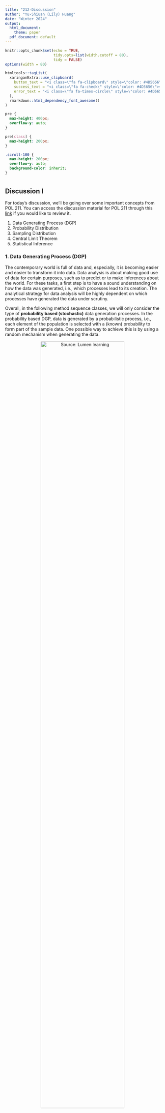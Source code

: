 ```yaml
---
title: "212-Discussion"
author: "Yu-Shiuan (Lily) Huang"
date: "Winter 2024"
output:
  html_document: 
    theme: paper
  pdf_document: default
---
```


```r
knitr::opts_chunk$set(echo = TRUE, 
                      tidy.opts=list(width.cutoff = 80),
                      tidy = FALSE)
options(width = 80)

htmltools::tagList(
  xaringanExtra::use_clipboard(
    button_text = "<i class=\"fa fa-clipboard\" style=\"color: #4D5656\" ></i>",
    success_text = "<i class=\"fa fa-check\" style=\"color: #4D5656\"></i>",
    error_text = "<i class=\"fa fa-times-circle\" style=\"color: #4D5656\"></i>"
  ),
  rmarkdown::html_dependency_font_awesome()
)
```

```css
pre {
  max-height: 400px;
  overflow-y: auto;
}

pre[class] {
  max-height: 200px;
}
```

```css
.scroll-100 {
  max-height: 200px;
  overflow-y: auto;
  background-color: inherit;
}
```

#  {.tabset .tabset-fade .tabset-fill}

## Discussion I

For today's discussion, we'll be going over some important concepts from POL 211. You can access the discussion material for POL 211 through this [link](https://yslhuang.github.io/method-sequence/211-Discussion.html) if you would like to review it.

1. Data Generating Process (DGP)
2. Probability Distribution
3. Sampling Distribution
4. Central Limit Theorem
5. Statistical Inference

### 1. Data Generating Process (DGP)

The contemporary world is full of data and, especially, it is becoming easier and easier to transform it into data. Data analysis is about making good use of data for certain purposes, such as to predict or to make inferences about the world. For these tasks, a first step is to have a sound understanding on how the data was generated, i.e., which processes lead to its creation. The analytical strategy for data analysis will be highly dependent on which processes have generated the data under scrutiny.

Overall, in the following method sequence classes, we will only consider the type of **probability based (stochastic)** data generation processes. In the probability based DGP, data is generated by a probabilistic process, i.e., each element of the population is selected with a (known) probability to form part of the sample data. One possible way to achieve this is by using a random mechanism when generating the data.

<center>

![Source: [Lumen learning](https://courses.lumenlearning.com/wm-concepts-statistics/chapter/wim-linking-probability-to-statistical-inference/)](/Users/yu-shiuanhuang/Desktop/method-sequence/figures/producing_data_inferences.png){width="80%"}

</center>

Example:

-   Research Question: What percentage of U.S. adults support the death penalty?

-   Steps in Statistical Investigation:

    1.  Produce Data: Determine what to measure, then collect the data. The poll selected 1,082 U.S. adults at random. Each adult answered this question: "Do you favor or oppose the death penalty for a person convicted of murder?"

    2.  Explore the Data: Analyze and summarize the data.In the sample, 65% favored the death penalty.

    3.  Draw a Conclusion: Use the data, probability, and statistical inference to draw a conclusion about the population.

However, there is a cost that has to be taken into account: by drawing a sample we have not observed all of the individuals in the population. It is necessary, then, to account for the uncertainty implied in the sampling process that generated the data. In addition to the **sampling uncertainty**, there are other sources of uncertainty that would lead us to assume our data is generated by a stochastic DGP: **theoretical and fundamental uncertatinty**.

Let's consider a scenario where we are not only interested in understanding the percentage of adults who support the death penalty in the U.S. but also whether there is a difference in support based on political affiliation, particularly Republicans. In this case, we have a theoretical framework that focuses on the relationship between a person's political alignment and their stance on the death penalty. However, it's possible that other factors, such as how individuals value a person's life, could also influence their views on the death penalty. Unfortunately, we didn't include these additional factors in our theory, which could potentially impact our data collection. Consequently, the results derived from our sample data might be subject to theoretical uncertainty. Additionally, there is the possibility of fundamental uncertainty within our sample data. This could arise when respondents pay minimal attention to the survey questions and opt for random responses regarding their opinions on the death penalty. Such factors are beyond the control of researchers and can introduce further uncertainty into our findings.

In summary, statistical inferences always involve an element of uncertainty. As a researcher, our aim is to account for this uncertainty by incorporating probability statements as an integral part of our conclusions in our findings.


### 2. Probability Distribution

How to model stochastic data generating process? Any time we want to answer a research question that involves using a sample to draw a conclusion about some larger population, we need to answer the question "how likely is it that we get a sample proportion of people supporting for the death penalty at 65%?" or "what is the probability of...?". To answer such a question, we need to use probability to quantify the uncertainty of the outcomes of interest.

Just a reminder, when we employ a probability distribution to model a stochastic DGP, we are essentially playing as the God saying that the data for the variable of interest is generated by this probability distribution. However, in real-life, what we can directly observe is the empirical distribution (or frequency distribution) derived from our available sample data. We make an assumption that this empirical distribution from the sample data reflects the underlying theoretical probability distribution.

Let's now review some specially named discrete and continuous probability mass functions, such as bernoulli distribution, binomial distribution, uniform distribution, and normal distribution.

#### a. Bernoulli Distribution

Bernoulli Distribution is a type of discrete probability distribution where every experiment conducted asks a question that can be answered only in yes or no. In other words, the random variable can be 1 with a probability $p$ or it can be 0 with a probability $(1 - p)$. Such an experiment is called a Bernoulli trial. A pass or fail exam can be modeled by a Bernoulli Distribution. Bernoulli distribution can also be used to derive a binomial distribution, geometric distribution, and negative binomial distribution.

For example, suppose there is an experiment where you flip a coin that is fair. If the outcome of the flip is heads then you will win. This means that the probability of getting heads is $p = \frac{1}{2}$. If $X$ is the random variable following a Bernoulli Distribution, we get $P(X = 1) = p = \frac{1}{2}$. We can also write it as $X \sim  Bernoulli(p)$ or just $X \sim  B(p)$.

- Probability Mass Function (PMF)

    A Bernoulli distribution is a discrete probability distribution where $Y=\left \{0, 1 \right \}$, its PMF is defined by:
  
    $$ f(y) = \begin{cases} 1 - p & \text{if } \ \ y = 0 \\ p & \text{if } \ \ y = 1 \\ \end{cases} $$
    A Bernoulli distribution only has **one parameter**, $p$. It is a special case of the Binomial distribution when the number of trials = 1. 


- Cumulative Distribution Function (CDF)

    $$ F(y) = \begin{cases} 0 & \text{if } \ \ y < 0 \\ 1-p & \text{if } \ \ 0 \leq y < 1\\ 1 & \text{if } \ \ x \geq 1 \end{cases} $$

- Expected Value and Variance

    - Expected Value: $E(Y) = p$

    - Variance: $Var(Y) = p(1-p)$

#### b. Binomial Distribution

Suppose we repeat a Bernoulli experiment $n$ times independently and we add up the outcomes. That is, suppose that our random variable is $Y = X_1 + X_2 + · · · + X_n$, where $X_i \sim Bernoulli(p)$ and the $X_i$ are
independent. Then $Y$ is said to have a Binomial distribution with sample size $n$ and probability of success $p$, denoted $Y \sim Binomial(n, p)$. As you can see, a Binomial distribution has **two parameters**, $n$ and $p$.

- Probability Mass Function (PMF)

    $$ f(y) = \begin{cases} \binom{n}{y}p^y(1-p)^{N-y} & \text{if } \ \ y \in  \left \{0, 1, 2, ..., n \right \} \\ 0 & \text{otherwise } \end{cases} $$

    where:
    - $n$ is the number of trials (occurrences)
    
    - $y$ is the number of successful trials
    
    - $p$ is the probability of success in a single trial
    
    - $\binom{n}{y}$ is the combination of $n$ and $y$. A combination is the number of ways to choose a sample of $y$ elements from a set of $N$ distinct objects where order does not matter, and replacements are not allowed. Note that $\binom{n}{y} = \frac{n!}{y!(N-y)!}$, where $!$ is factorial (so, $4! = 4 \times 3 \times 2 \times 1$).


- Cumulative Distribution Function (CDF)

    $$F(y) = P(Y \leq y) = \sum_{y=0}^{n} \binom{n}{y}p^y(1-p)^{n-y} $$
    

- Expected Value and Variance

    - Expected Value: $E(Y) = np$
      
    - Variance: $E(Y) = np(1-p)$
    
- Binomial Distribution in R

    We can also use R to do the calculation for Excercise 2. Here are some base R functions to do it:

    | Function | Description |
    |------|------|
    | `dbinom(x, size, prob)` | Find the probability of getting a certain number of successes (`x`) in a certain number of trials (`size`) where the probability of success on each trial is fixed (`prob`).|
    | `pbinom(q, size, prob)` |Return the value of the cumulative density function (CDF) of the binomial distribution given a certain random variable `q`, number of trials (`size`) and probability of success on each trial (`prob`).|
    | `qbinom(p, size, prob)` |The inverse of `pbinom()` function. It takes the probability value and gives output which corresponds to the probability value.|
    | `rbinom(n, size, prob)` |Generate a vector of binomial distributed random variables given a vector length n, number of trials (`size`) and probability of success on each trial (`prob`).|

#### c. Uniform Distribution

In statistics, uniform distribution is a term used to describe a form of probability distribution where every possible outcome has an equal likelihood of happening. The probability is constant since each variable has equal chances of being the outcome. There are two types of uniform distribution:

1. Discrete uniform distribution

    A discrete uniform distribution is a statistical distribution where the probability of outcomes is equally likely and with **finite values**. A good example of a discrete uniform distribution would be the possible outcomes of rolling a 6-sided die. The possible values would be 1, 2, 3, 4, 5, or 6. In this case, each of the six numbers has an equal chance of appearing. Therefore, each time the 6-sided die is thrown, each side has a chance of $\frac{1}{6}$. The number of values is finite. It is impossible to get a value of 1.3, 4.2, or 5.7 when rolling a fair die.


2. Continuous uniform distribution

    Not all uniform distributions are discrete; some are continuous. A continuous uniform distribution (also referred to as rectangular distribution) is a statistical distribution with an **infinite number** of equally likely measurable values. Unlike discrete random variables, a continuous random variable can take any real value within a specified range.

    A continuous uniform distribution usually comes in a rectangular shape. A good example of a continuous uniform distribution is an idealized random number generator. With continuous uniform distribution, just like discrete uniform distribution, every variable has an equal chance of happening. However, there is an infinite number of points that can exist. Today, we will focus on continuous uniform distribution.
    
    - Probability Distribution Function (PDF)
    
      A continuous random variable $X$ has a uniform distribution, denoted $X \sim Uniform \left [a, b\right ]$, if its probability density function is:
      
      $$ f(x) = \begin{cases} \frac{1}{b-a}& \text{if } x \in [a, b] \\ 0 & \text{otherwise} \end{cases} $$
      
      for two constants $a$ and $b$, such that $a<x<b$. A graph of the PDF looks like this:
      
      <center>
      ![](/Users/yu-shiuanhuang/Desktop/method-sequence/figures/uniform_pdf.png){width=50%}
      </center>
      
      Note that the length of the base of the rectangle is $(b-a)$, while the length of the height of the rectangle is $\frac{1}{b-a}$.Therefore, as should be expected, the area under $f(x)$ and between the endpoints $a$ and $b$ is 1. Additionally, $f(x)>0$ over the support $a<x<b$. Therefore, $f(x)$ is a valid probability density function.
    
    
    - Cumulative Distribution Function (CDF)
    
    The cumulative distribution function of a continuous uniform random variable is:
    
    $$F(x) = \begin{cases}  0 & \text{if } \ \ x < a \\ \frac{x-a}{b-a}& \text{if } \ \ x \in [a, b] \\ 1 & \text{if } \ \ x < a \\ \end{cases}$$
     A graph of the CDF looks like this:
     
     <center>
     ![](/Users/yu-shiuanhuang/Desktop/method-sequence/figures/uniform_cdf.png){width=50%}
     </center>
    
    As the picture illustrates, $F(x)=0$ when $x$ is less than the lower endpoint of the support ($a$, in this case) and $F(x)=1$ when $x$ is greater than the upper endpoint of the support ($b$, in this case). The slope of the line between $a$ and $b$ is, of course, $\frac{1}{b-a}$.
    
    - Expected Value and Variance
    
      - Expected Value: $E(X) = \frac{(a+b)}{2}$
      
      - Variance: $Var(X) = \frac{(b-a)^2}{12}$
    
    - Continuous Uniform Distribution in R
    
        | Function | Description |
        |------|------|
        | `dunif(x, min, max)` | Return the corresponding uniform probability density function (PDF) values of a certain vector quantile `x`. |
        | `punif(q, min, max)` |Return the value of the cumulative density function (CDF) of the uniform distribution given a certain random variable q and the interval. |
        | `qunif(p, min, max)` |The inverse of `punif()` function. It takes the probability value and gives output which corresponds to the probability value.|
        | `runif(n, min, max)` |Generate `n` number of random numbers within any interval, defined by the min and the max argument.|
        
#### d. Normal Distribution

Normal distribution is the most important probability distribution function used in statistics because of its advantages in real case scenarios. For example, the height of the population, shoe size, IQ level, rolling a dice, and many more. 

- Probability Distribution Function (PDF)

    The continuous random variable $X$ follows a normal distribution if its probability density function is defined as:
    
    $$f(x)=\frac{1}{\sigma\sqrt{2\pi}}\left \{ -\frac{1}{2} (\frac{x-\pi}{\sigma})^2\right \}$$
    
    for $\infty < x < \infty$, $\infty < \mu < \infty$, and $0 < \sigma < \infty$. The mean of $X$ is $\mu$ and the variance of $X$ is $\sigma^2$. We say $X \sim N(\mu, \sigma^2)$.
    
    <center>
    ![](/Users/yu-shiuanhuang/Desktop/method-sequence/figures/normal_pdf.png){width=60%}
    </center>
    
    The probability density function of normal distribution is **bell-shaped** curve graph, which is symmetric. The graph signifies that the peak point is the mean of the data set and half of the values of data set lie on the left side of the mean and other half lies on the right part of the mean telling about the distribution of the values. The shape of any normal curve depends on its mean $\mu$ and standard deviation $\sigma$.

    
- Cumulative Distribution Function (CDF)

    We won't focus on the CDF of normal distribution as it is ugly, but here it is.
    
    $$\Phi (\frac{x-\mu}{\sigma})=\frac{1}{2}\left [ 1+erf(\frac{x-\mu}{\sigma\sqrt{2}}) \right ]$$
    
    <center>
    ![](/Users/yu-shiuanhuang/Desktop/method-sequence/figures/normal_cdf.png){width=60%}
    </center>
    
    
- Expected Value and Variance

    - Expected Value: $E(x) = \mu$
      
    - Variance: $Var(x) = \sigma^2$
    

- Normal Distribution in R

    | Function | Description |
    |------|------|
    | `dnorm(x, mean, sd)` | Probability density function (PDF). |
    | `pnorm(x, mean, sd)` |Cumulative distribution function (CDF), which measures the probability that a random number $X$ takes a value less than or equal to $x$.|
    | `qnorm(p, mean, sd)` |The inverse of `pnorm()` function. It takes the probability value and gives output which corresponds to the probability value.|
    | `rnorm(n, mean, sd)` |Generate a vector of random numbers which are normally distributed.|

### 3. Sampling Distribution

The sampling distribution of a statistic is the distribution of all possible values taken by the statistic when all possible samples of a fixed size $n$ are taken from the population. It is a theoretical idea -- we do not actually build it.

Simply said, the sampling distribution of a statistic is the probability distribution of that statistic.

<center>
![](/Users/yu-shiuanhuang/Desktop/method-sequence/figures/sampling_dist.png){width=60%}
</center>

Suppose we have a sample with independent and identically distributed (iid) draws. We know that $\bar{X}$ is a random variable with a sampling distribution.

- Independent means that the sample items are all independent events. In other words, they are not connected to each other in any way; knowledge of the value of one variable gives no information about the value of the other and vice versa.
    
- Identically distributed means that there are no overall trends -- the distribution doesn't fluctuate and all items in the sample are taken from the same probability distribution.


- The expected value of the sampling distribution of $\bar{X}$ is the population mean $\mu$.

    $$E(\bar{X}) = \mu$$

    The expected value of the sampling distribution for $\bar{X}$  is simply the mean of the population (DGP) distribution. This means that the sample mean $\bar{X}$ is an unbiased estimator for the population (DGP) mean, $\mu$.

- The variance of the sampling distribution of $\bar{X}$ is the population variance $\sigma^2$ divided by the sample size $n$.
    $$Var(\bar{X}) = \frac{\sigma^2}{n}$$
    Note the $X_i$ are identically distributed, which means they have the same variance $\sigma^2$. Therefore, we can replace $Var(X_i)$ with the alternative notation $\sigma^2$.
    
    If we take the square root of variance of the sampling distribution we get the standard deviation of the sampling distribution, which is known as **standard error**.
    
    $$SE(\bar{X}) = \sqrt{Var(\bar{X})} = \sqrt{\frac{\sigma^2}{n}} = \frac{\sigma}{\sqrt{n}}$$
    
    The standard error of a sampling distribution gives us a sense for how confident we should be in our estimate of the population mean. Our result indicates that as the sample size increases, the standard deviation of the sample mean decreases, which is good. It means that as long as our sample is large enough, we can be very confident about our estimate of the population mean based on the sample mean we have.

In the following example, we use R to illustrate the sampling distribution for the sample mean for a hypothetical population. The sampling method is done without replacement.

##### Exam Score Example

An instructor of an introduction to statistics course has 200 students (which is the population). The population mean of their scores out of 100 points is $\mu = 71.18$, and the population standard deviation is $\sigma = 10.73$. That said, these 200 students' scores $X$ is following normal distribution with the parameter $\mu$ being 71.18 and $\sigma$ being 10.73, $X \sim N(71.18, 10.73)$.

1. The sampling distribution of the sample mean when $n = 10$ for the exam scores data.

- Let's first draw one sample based on the population distribution, $X \sim N(71.18, 10.73)$.

    ```r
    set.seed(1234) # to get replicable results
    exam.sample <- rnorm(n = 10, mean = 71.18, sd = 10.73)
    exam.sample 
    ```

- Now, let's replicate the above process for 1000 times, which will generate 1000 iid samples based on the population distribution, $X \sim N(71.18, 10.73)$.

    ```r
    set.seed(1234) 
    exam.iid.sample <- replicate(1000, rnorm(n = 10, mean = 71.18, sd = 10.73))
    exam.iid.sample <- as.data.frame(exam.iid.sample)
    
    knitr::kable(exam.iid.sample[, c(1:5)], "simple", align = "ccccc")
    ```
    
- Since we draw 1000 iid samples from the population, we now should have 1000 sample mean based on these samples. Let's plot all these sample means in a histogram to observe the distribution of these sample means, which is sampling distribution. 

    Note the process of taking many different samples in an effort to see what the sampling distribution looks like is referred to as a "Monte Carlo simulation." The "true" sampling distribution is the one where we take an infinite number of samples, which obviously we cannot achieve.
    Monte Carlo simulation is the term for the process of repeated sampling to approximate something. We're using it here for sampling distributions, but it is used in other contexts as well.

    ```r
    # What is the mean of each sample?
    sample.mean <- colMeans(exam.iid.sample)
    sample.mean[1:5]

    # Plot the distribution of these sample means
    library(tidyverse)
    
    my.bins <- seq(62, 82, 0.5)
    ggplot(data.frame(sample.mean = sample.mean), aes(x = sample.mean)) + 
      geom_histogram(breaks = my.bins, color = "black", fill = "gray85") +
      geom_vline(xintercept = mean(sample.mean), linetype = "dashed", 
                 color = "red", alpha = 0.5, lwd = 0.8) +
      geom_vline(xintercept = 71.18, linetype = "dashed", 
                 color = "blue", alpha = 0.5, lwd = 0.8) +
      scale_x_continuous(limits = c(62, 82)) + 
      scale_y_continuous(limits = c(0, 250)) +
      labs(x = "Sample mean (X bar)", y = "Frequency", 
           title = "1000 Samples with n=10") + 
      theme_bw() + 
      theme(panel.grid.minor = element_blank())
    ```
    
    What are the mean and standard error of the sample mean? 
    
    ```r
    mean(sample.mean)
    sd(sample.mean)
    ```
    
    As you can see, the mean and standard error based on all 1000 samples we drew are very close to the population mean of 71.18 and the standard deviation divided by the square root of the sample size ($\frac{10.73}{\sqrt{10}}=3.393124$). However, they are not exactly the same. The reason is that we can only simulate the sampling distribution of the exam scores but cannot simulate it for an infinite number of samples. That said, we can never reach the "true" sampling distribution.
    

2. The sampling distribution of the sample mean when $n = 100$ for the exam scores data.

    ```r
    set.seed(1234)
    exam.iid.sample <- replicate(1000, rnorm(n = 100, mean = 71.18, sd = 10.73))
    exam.iid.sample <- as.data.frame(exam.iid.sample)
    ```
    
    ```r
    # What is the mean of each sample?
    sample.mean <- colMeans(exam.iid.sample)
    sample.mean[1:5]

    # Plot the distribution of these sample means
    library(tidyverse)
    
    ggplot(data.frame(sample.mean = sample.mean), aes(x = sample.mean)) + 
      geom_histogram(breaks = my.bins, color = "black", fill = "gray85") +
      geom_vline(xintercept = mean(sample.mean), linetype = "dashed", 
                 color = "red", alpha = 0.5, lwd = 0.8) +
      geom_vline(xintercept = 71.18, linetype = "dashed", 
                 color = "blue", alpha = 0.5, lwd = 0.8) +
      scale_x_continuous(limits = c(62, 82)) + 
      scale_y_continuous(limits = c(0, 250)) +
      labs(x = "Sample mean (X bar)", y = "Frequency", 
           title = "1000 Samples with n=100") + 
      theme_bw() + 
      theme(panel.grid.minor = element_blank())
    ```

    What are the mean and standard error of the sample mean? 
    
    ```r
    mean(sample.mean)
    sd(sample.mean)
    ```


As you observe from the exam score example, if the population is normally distributed with mean $\mu$ and standard deviation $\sigma$, then the sampling distribution of the sample mean is also normally distributed no matter what the sample size is.


### 4. Central Limit Theorem (CLT)

What happens when the sample comes from a population that is not normally distributed? This is where the Central Limit Theorem comes in.

For a large sample size ($n > 30$), $\bar{X}$ is approximately normally distributed, regardless of the distribution of the population one samples from. If the population has mean $\mu$ and standard deviation $\sigma$, then $\bar{X}$ follows an approximate normal distribution with mean $\mu$ and standard deviation $\frac{\sigma}{\sqrt{n}}$.

The Central Limit Theorem applies to a sample mean from any distribution. We could have a left-skewed or a right-skewed distribution. As long as the sample size is large, the distribution of the sample means will follow an approximate normal distribution.

Notes on the CLT:

- If the population is skewed and sample size you draw is small, then the sample mean won't be normal.

- If the population is normal, then the distribution of sample mean looks normal even if $n = 2$.

- If the population is skewed, then the distribution of sample mean looks more and more normal when $n$ gets larger.

- Note that in all cases, the mean of the sample mean is close to the population mean and the standard error of the sample mean is close to $\frac{\sigma}{\sqrt{n}}$.

##### Right-skewed Distribution Example

Suppose $X$ is following a chi-square distribution with 3 as the degrees of freedom , $X \sim Chi-square(3)$. The population mean of a chi-square distribution is the degrees of freedom. In this case, $\mu = 3$. Please do the following:

This is what a chi-square distribution looks like:

<center>
![](/Users/yu-shiuanhuang/Desktop/method-sequence/figures/chisquare_pdf.png){width=60%}
</center>


1. Find the sampling distribution of the sample mean when $n = 10$ for $X$.

    ```r
    set.seed(1234)
    iid.sample <- replicate(1000, rchisq(n = 5, df = 3, ncp = 0))
    iid.sample <- as.data.frame(iid.sample)
    ```
    
    ```r
    # What is the mean of each sample?
    sample.mean <- colMeans(iid.sample)
    sample.mean[1:5]

    # Plot the distribution of these sample means
    my.bins <- seq(0, 8, 0.1)
    ggplot(data.frame(sample.mean = sample.mean), aes(x = sample.mean)) + 
      geom_histogram(breaks = my.bins, color = "black", fill = "gray85") +
      geom_vline(xintercept = mean(sample.mean), linetype = "dashed", 
                 color = "red", alpha = 0.5, lwd = 0.8) +
      geom_vline(xintercept = 3, linetype = "dashed", 
                 color = "blue", alpha = 0.5, lwd = 0.8) +
      scale_x_continuous(limits = c(0, 8)) + 
      scale_y_continuous(limits = c(0, 100)) +
      labs(x = "Sample mean (X bar)", y = "Frequency", 
           title = "1000 Samples with n=5") + 
      theme_bw() + 
      theme(panel.grid.minor = element_blank())
    ```


2. Find the sampling distribution of the sample mean when $n = 30$ for $X$.

    ```r
    set.seed(1234)
    iid.sample <- replicate(1000, rchisq(n = 30, df = 3, ncp = 0))
    iid.sample <- as.data.frame(iid.sample)
    ```
    
    ```r
    # What is the mean of each sample?
    sample.mean <- colMeans(iid.sample)
    sample.mean[1:5]

    # Plot the distribution of these sample means
    ggplot(data.frame(sample.mean = sample.mean), aes(x = sample.mean)) + 
      geom_histogram(breaks = my.bins, color = "black", fill = "gray85") +
      geom_vline(xintercept = mean(sample.mean), linetype = "dashed", 
                 color = "red", alpha = 0.5, lwd = 0.8) +
      geom_vline(xintercept = 3, linetype = "dashed", 
                 color = "blue", alpha = 0.5, lwd = 0.8) +
      scale_x_continuous(limits = c(0, 8)) + 
      scale_y_continuous(limits = c(0, 100)) +
      labs(x = "Sample mean (X bar)", y = "Frequency", 
           title = "1000 Samples with n=30") + 
      theme_bw() + 
      theme(panel.grid.minor = element_blank())
    ```
    
### 5. Statistical Inference

#### a. Statistical Inferences

The real power of statistics comes from applying the concepts of probability to situations where you have data but not necessarily the whole population. The results, called statistical inference, give you probability statements about the population of interest based on that set of data.

There are two types of statistical inferences: 

1. Estimation: Use information from the sample to estimate (or predict) the parameter of interest. For instance, using the result of a poll about the president's current approval rating to estimate (or predict) his or her true current approval rating nationwide.

2. Hypothesis Tests: Use information from the sample to determine whether a certain statement about the parameter of interest is true. For instance, suppose a news station claims that the President’s current approval rating is more than 75%. We want to determine whether that statement is supported by the poll data.

#### b. Confidence Intervals

$$P[\bar{X}-z_{\frac{\alpha}{2}}(\frac{\sigma}{\sqrt{n}})\leq \mu \leq \bar{X}+z_{\frac{\alpha}{2}}(\frac{\sigma}{\sqrt{n}})]=1-\alpha$$
This indicates that a $(1-\alpha)*100\%$ confidence interval for the mean $\mu$ is:

$$[\bar{x} - z_{\frac{\alpha}{2}}(\frac{\sigma}{\sqrt{n}}), \ \  \bar{x} + z_{\frac{\alpha}{2}}(\frac{\sigma}{\sqrt{n}})]$$

If the population standard deviation ($\sigma$) is unknown, we can use sample standard deviation to estimate it:

$$[\bar{x} - z_{\frac{\alpha}{2}}(\frac{s_x}{\sqrt{n}}), \ \  \bar{x} + z_{\frac{\alpha}{2}}(\frac{s_x}{\sqrt{n}})]$$
Suppose we take a large number of samples, say 1000.Then, we calculate a 95% confidence interval for each sample. Then, "95% confident" means that we'd expect 95%, or 950, of the 1000 intervals to be correct, that is, to contain the actual unknown value $\mu$.

#### c. Hypothesis Tests

Hypothesis testing is the process of making a choice between two conflicting hypotheses. First, a tentative assumption is made about the parameter or distribution. This assumption is called the **null hypothesis** and is denoted by $H_0$. An **alternative hypothesis** (denoted $H_a$), which is the opposite of what is stated in the null hypothesis, is then defined. The hypothesis-testing procedure involves using sample data to determine whether or not $H_0$ can be rejected. If $H_0$ is rejected, the statistical conclusion is that the alternative hypothesis $H_a$ is true.

- Null hypothesis ($H_0$): The null hypothesis states the "status quo". This hypothesis is assumed to be true until there is evidence to suggest otherwise.

- Alternative hypothesis ($H_a$): This is the statement that one wants to conclude. It is also called the research hypothesis.

The goal of hypothesis testing is to see if there is enough evidence against the null hypothesis. In other words, to see if there is enough evidence to reject the null hypothesis. If there is not enough evidence, then we fail to reject the null hypothesis.


We want to know the answer to a research question. We determine our null and alternative hypotheses. Now it is time to make a decision.

The decision is either going to be:

1. reject the null hypothesis or ...

2. fail to reject the null hypothesis.

**Note**: Why can’t we say we “accept the null”? The reason is that we are assuming the null hypothesis is true and trying to see if there is evidence against it. Therefore, the conclusion should be in terms of rejecting the null.

Consider the following table. The table shows the decision/conclusion of the hypothesis test and the unknown "reality", or truth. We do not know if the null is true or if it is false. If the null is false and we reject it, then we made the correct decision. If the null hypothesis is true and we fail to reject it, then we made the correct decision.

<center>
![](/Users/yu-shiuanhuang/Desktop/method-sequence/figures/type_errors.png){width=70%}
</center>


What happens when we do not make the correct decision? When doing hypothesis testing, two types of mistakes may be made and we call them **Type I error** and **Type II error**. If we reject the null hypothesis when it is true, then we made a type I error. If the null hypothesis is false and we failed to reject it, we made another error called a Type II error.

The “reality”, or truth, about the null hypothesis is unknown and therefore we do not know if we have made the correct decision or if we committed an error. We can, however, define the likelihood of these events.

- $\alpha$: The probability of committing a Type I error. Also known as the significance level.

- $\beta$: The probability of committing a Type II error.

- Power: Power is the probability the null hypothesis is rejected given that it is false (i.e., $1-\beta$).

$\alpha$ and $\beta$ are probabilities of committing an error so we want these values to be low. However, we cannot decrease both. As $\alpha$ increases, $\beta$ decreases.

**Note**: Type I error is also thought of as the event that we reject the null hypothesis GIVEN the null is true. In other words, Type I error is a conditional event and $\alpha$ is a conditional probability. The same idea applies to Type II error and $\beta$.


## Discussion II

In today's discussion, we will revisit some techniques covered in POL 211 concerning how to capture relationships within data. Additionally, we will delve deeper into the application of Ordinary Least Squares (OLS) regression to capture the specific relationships of interest.

1. Relationships in Data
2. Ordinary Least Square Linear Regression

### 1. Relationships in Data

When we want to describe the relationship between two sets of data, we can plot the data sets in a scatter plot and look at four characteristics:

- Direction: Are the data points sloping upwards or downwards?
- Form: Do the data points form a straight line or a curved line?
- Strength: Are the data points tightly clustered or spread out?
- Outliers: Are there data points far away from the main body of data?

Today, our focus will be on the first three characteristics. We will delve into covariance, the correlation coefficient, and linear regression. These are three fundamental statistics that allow us to describe the relationships between the variables of interest.

#### a. Visualizing Relationships -- Scatter Plot

For today, we are using `Covid19.csv`. You can download this csv file from Canvas or from [here](https://drive.google.com/file/d/1CTjNdylGuBT5gMVgvNFla9YhuEhq_Yt7/view?usp=sharing).

```r
## load packages and import data
library(tidyverse)
  
cf <- read.csv("/Users/yu-shiuanhuang/Desktop/method-sequence/data/Covid19.csv")
```

Let's visualize the relationship between the politics of a county (`dem16vs`) and the share of people who say they always wear a mask (`mask_always`) in a scatter plot.

-   `dem16vs`: Democratic vote share in 2016 presidential election.
-   `mask_always`: The estimated share of people in a county who would say they always wear a mask in public when they expect to be within six feet of another person.

```r
ggplot(cf, aes(x = dem16vs, y = mask_always)) + 
  geom_point(color = "black", fill = "white", 
             stroke = 1, shape = 1) + 
             ## Use the stroke aesthetic to modify the width of the border
             ## The shape of points can be adjusted by specifying the shape argument
  xlab("Democratic Vote Share, 2016 Presidential") + 
  ylab("% Reporting Always Wearing Mask") + 
  ylim(0,1) + 
  xlim(0,1) + 
  labs(title = "NY Times Covid-19 Survey", 
       subtitle = "All Counties") + 
  theme_bw()
```

The plot above is hard to see since all the dots are on top of each other. So instead of plotting all the datapoints, let's draw a random sample of 500 of the rows of the dataset and plot them.

```r
set.seed(110) ## this allows us to draw the *same* random sample every time.
    
samp <- sample(1:nrow(cf), 500) 
## This means randomly taking a sample of 500 from the elements of the total rows of cf 
glimpse(samp)
```

`samp` is the rows we randomly sample from all the rows in `cf`. For example, the first element in `samp` is 2008, which means we're going to draw the 2008th row out of the original dataset.

Now let's replot the scatter plot again with only 500 datapoints we randomly drew from the whole dataset.

```r
ggplot(cf[samp,], aes(x = dem16vs, y = mask_always)) + 
  ## Specify the random sample within the bracket of cf and remember to put it on the row position!
  geom_point(color = "black", fill = "white", 
             stroke = 1, shape = 1) + 
  xlab("Democratic Vote Share, 2016 Presidential") + 
  ylab("% Reporting Always Wearing Mask") + 
  ylim(0,1) + 
  xlim(0,1) + 
  labs(title = "NY Times Covid-19 Survey", 
       subtitle = "500 Randomly Selected Counties") + 
  theme_bw()
```

#### b. Covariance, Correlation Coefficient, Linear Regression

In addition to visualizing data using scatter plots to grasp relationships, how can we employ statistical measures to describe these relationships more formally?

1. Covariance

    Covariance is a useful measure for describing the **direction** of the linear association between two quantitative variables.

    $$Cov(x, y) = \frac{1}{N-1}\sum_{i=1}^{N}(x_i-\bar{x})(y_i-\bar{y})$$

    As we can see from the equation, the covariance sums the term $(x_i-\bar{x})(y_i-\bar{y})$ for each data point, where $\bar{x}$ is the average $x$ value, and $\bar{y}$ is the average $y$ value. The term becomes more positive if both $x$ and $y$ are larger than the average values in the data set, and becomes more negative if smaller. As the covariance accounts for every data point in the set, a positive covariance must mean that most, if not all, data points are in sync with respect to $x$ and $y$ (small $y$ when $x$ is small or large $y$ when $x$ is large). Conversely, a negative covariance must mean that most, if not all, data points are out of sync with respect to $x$ and $y$ (small $y$ when $x$ is large or large $y$ when $x$ is small). 

    Let's start by using a fake dataset to practice how to compute covariance.

    ```r
    tf <- data.frame(x = c(3, 2, 1, 7, -1), 
                     y = c(8, 10, 13, 2, 8))
    
    knitr::kable(tf, "simple", align = "cc")
    ```

    ```r
    ## Covariance
    tf$x.dev2 <- tf$x - mean(tf$x)
    tf$y.dev2 <- tf$y - mean(tf$y)
    
    cov.fake <- (1/(nrow(tf)-1))*sum(tf$x.dev2*tf$y.dev2)
    cov.fake   

    ```

    You can use the canned function `cov()` to double check your answer.

    ```r
    ## Covariance
    cov(tf$x, tf$y)
    ```

    Covariance is a useful measure at describing the direction of the linear association between two quantitative variables, but it has two weaknesses: a larger covariance does not always mean a stronger relationship, and we cannot compare the covariances across different sets of relationships. For example, if we find that the covariance between variables $x$ and $y$ is larger than the covariance between $x$ and $z$, we can only conclude that both $y$ and $z$ are positively associated with $x$. However, we cannot determine whether the relationship between $x$ and $y$ is stronger than the relationship between $x$ and $z based solely on their covariances.

2. Correlation Coefficient

    To account for the weakness, we normalize the covariance by the standard deviation of the $x$ values and $y$ values, to get the correlation coefficient. The correlation coefficient is a value between -1 and 1, and measures both the direction and the strength of the linear association. One important distinction to note is that correlation does not measure the slope of the relationship — a large correlation only speaks to the strength of the relationship. Some key points on correlation are:

    - Correlation measures the direction and strength of the linear association between two quantitative variables.
    - Positive and negative indicates direction, large and small indicates the strength.
    - Correlation has symmetry: correlation of x and y is the same as correlation of y and x.
    - Correlation is unitless and normalized.

    $$r_{xy}=\frac{Cov(x, y)}{s_xs_y}$$

    Please compute the correlation coefficient between $x$ and $y$ using the formula above with the fake dataset

    ```r
    ## Correlation
    cor.fake <- cov.fake/(sd(tf$x)*sd(tf$y))
    cor.fake
    ```

    You can also used the canned function `cor()` to double check your answers.
    ```r
    ## Correlation
    cor(tf$x, tf$y)
    ```

3. Linear Regression

    Correlation and covariance are quantitative measures of the strength and direction of the relationship between two variables, but they do not account for the slope of the relationship. In other words, we do not know **how a change in one variable could impact the other variable**. Regression is the technique that fills this void — it allows us to make the best guess at how one variable affects the other variables. The simplest linear regression, which is usually measured by ordinary least square (OLS) method, allows us to fit a "line of best fit" to the scatter plot, and use that line (or model) to describe the relationship between the two variables. The OLS approach aims to fit a line that minimizes squared residuals. The equation for that line is:

    $$\hat{y} = a + bx$$ 
    The equations of $a$ and $b$ are:

    $$b = \frac{r_{xy}s_{y}}{s_{x}}=\frac{Cov(x, y)}{s^2_{x}}$$

    $$a = \bar{y}-b\bar{x}$$
    
    **Note**: A more detailed introduction regarding linear regression will be discussed in POL 212 and 213. 
    
    What are the intercept ($a$) and slope ($b$) between $x$ and $y$ in the fake dataset? Please compute in a manual way!

    ```r
    ## Slope
    b <- cov(tf$x, tf$y)/var(tf$x)
    
    ## Intercept
    a <- mean(tf$y) - b * mean(tf$x)
    ```

    You can also use the canned function `lm` to check your answer.
    ```r
    reg <- lm(y ~ x, data = tf)
    stargazer::stargazer(reg, type = "text", digits = 4)
    ```

### 2. Ordinary Least Square Linear Regression

#### a. Simple Linear Regression

Below is a population regression line equation, assuming that we are the god and know the data-generating process of the relationship between $X$ (independent/explanatory variable) and $Y$ (dependent/response/outcome variable).

<center>![](https://miro.medium.com/max/1400/1*tZaCUZ2YuhIQfQmm5ltPEw.webp){width="60%"}</center>

However, since we usually don't have the population data but only have access to a sample of it, we can only use the sample dataset to estimate the population regression line. In the below figure, $b_0$ is the estimate of the regression intercept $\beta_0$, while $b_1$ is the estimate of the regression coefficient/slope $\beta_1$.

<center>![](https://miro.medium.com/v2/format:webp/1*csk8XTXy0j__hm_kbkwxCw.jpeg){width="60%"} </center>

The Ordinary Least Squares (OLS) approach aims to fit a line that minimizes the sum of the squared residuals, which means that the goal is to find a pair of $b_0$ and $b_1$ that can minimize the difference between our observed $Y_i$ and estimated $\hat{Y_i}$.

<center>
$S(b_0, b_1) = min \Sigma E_i = min \Sigma (Y_i-\hat{Y_i})^2=min \Sigma (Y_i-(b_0+b_1X_i))^2$

$S(b_0, b_1) = \Sigma (Y_i-b_0-b_1X_i)^2$
</center>


To find a pair of $b_0$ and $b_1$ that can minimize the difference between our observed $Y_i$ and estimated $\hat{Y_i}$ is an *optimization problem*. All we have to do is to take the partial derivatives of the above equation with respect to $b_0$ and $b_1$, respectively, set them equal to zero, and then solve it.

<center>

$\frac{\partial S(b_0, b_1)}{\partial b_0}=\Sigma (-1)(2)(Y_i-b_0-b_1X_i)=0$

$\frac{\partial S(b_0, b_1)}{\partial b_1}=\Sigma (-X_i)(2)(Y_i-b_0-b_1X_i)=0$

</center>

By solving the above two equations, you will get:

<center>

$b_0 = \bar{Y}-b_1\bar{X}$

$b_1 = \frac{\Sigma (X_i-\bar{X})(Y_i-\bar{Y})}{\Sigma (X_i-\bar{X})^2}$

</center>


#### b. Confidence Interval and Hypothesis Test

With estimates of the intercept and slope of our linear regression line, we can then make statistical inferences to assess the likelihood that our estimates capture the true parameters. Initially, we need the standard errors of the intercept and slope to construct confidence intervals and conduct hypothesis tests. POL 213 will provide a more detailed discussion on how to derive these standard errors. For now, in 212, let's assume these standard errors and use them for statistical inferences.
    
The residual standard error $S_E$ (how closely the regression line we estimate fits the scatter of our data points) is:

<center>$\hat{\sigma } = SE(E_i) = \sqrt{\frac{\Sigma (E_i)^2}{n-2}} = \sqrt{\frac{\Sigma (Y_i-\hat{Y_i})^2}{n-2}}$</center>

And the standard error of the sample intercept ($b_0$) and slope ($b_1$) are:

<center>

$SE(b_0) = \hat{\sigma }\sqrt{\frac{\Sigma X_i^2}{n\Sigma (X_i-\bar{X})^2}}$

$SE(b_1) = \frac{\hat{\sigma }}{\sqrt{\Sigma (X_i-\bar{X})^2}}$

</center>
    
With standard errors, we can construct a $100(1-\alpha)%$ confidence interval for our slope and perform hypothesis testing.

-   Confidence Interval

    $\beta=b_1+t_{\frac{\alpha}{2}}SE(b_1)$

-   Hypothesis Test

    Two-tailed test (by defualt, `lm()`function conducts two-tailed test)

    $H_0: \beta = 0$

    $H_1: \beta \neq 0$

    $t=\frac{b_1-\beta_1}{SE(b_1)}=\frac{b_1-0}{SE(b_1)}$

    Compare this t-statistic with $t_{\frac{\alpha}{2}, df=n-2}$ to see if it is larger or smaller than the critical value or not. If it is larger or smaller than the critical value, we can reject $H_0$ in favor of $H_1$. In addition to calculating t-statistics, we can also calculate p-value based the t-statistics and the critical values to perform hypothesis testing (p-value $= 2*Pr(t \geq |t_c|)$ vs $\alpha$).

    One-tailed test (if your hypotheses are directional, you can also conduct one-tailed test)

    $H_0: \beta = 0$

    $H_1: \beta < or > 0$

    $t=\frac{b_1-\beta_1}{SE(b_1)}=\frac{b_1-0}{SE(b_1)}$

    When performing a one-tailed test, compare the t-statistic with $t_{\alpha, df=n-2}$ without dividing $\alpha$ by 2. P-value in one-tailed test is calculated as:

    p-value $= Pr(t \geq or \leq t_c)$ vs $\alpha$
    
        
Let's now assume we know how exactly the data is generated and draw a sample out of the population we generate and then construct confidence intervals and perform hypothesis testing.
    
This is the example Hanno used in POL 211. Assume we study the relationship between money spend on coffee ($X$) and hours of sleep every night ($Y$) for UC Davis graduate students. The population of UC Davis graduate students is $10000$ and the population distribution of coffee spending follows normal distribution with mean equals 20 and standard deviation equals 8 (i.e., $X \sim N(20, 8^2)$).
    
We also know the exact population relationship between coffee spending and hours of sleep every night for UC Davis graduate students, which is defined as below:
    
```r
set.seed(123)
    
coffee_spending <- rnorm(10000, 20, 8)
sleep <- 8 - 0.1*coffee_spending + rnorm(10000, 0, 3) 
```

This is the population data we generated: 

```r
pop <- data.frame(coffee_spending, sleep) 
    
head(pop)
```       

Now, let's draw a sample with 500 observations from our population and estimate the relationship between coffee spending and hours of sleep every night.
    
```r
set.seed(123)

samp <- sample(1:nrow(pop), 500) 
glimpse(samp)
```       
    
`samp` is the rows we randomly sample from all the rows in `pop`. For example, the first element in `samp` is 2463, which means we're going to draw the 2463th row out of the population dataset.

Let's first plot the scatter plot with the sample we randomly drew from the population dataset.

```r
ggplot(pop[samp,], aes(x = coffee_spending, y = sleep)) + 
  ## Specify the random sample within the bracket of pop and remember to put it on the row position!
  geom_point(color = "black", fill = "white", 
             stroke = 1, shape = 1) + 
  xlab("Money Spend on Coffee") + 
  ylab("Hours of Sleep Every Night") + 
  theme_bw()
```

It seems like that their is a negative relationship between coffee spending and hours sleep every night for UC Davis graduate students. Now, let's further estimate the intercept and slopes based on the sample we drew. To simplify the process of calculating residual standard errors and standard errors of both the slope and intercept, I use the `lm` function here to get all the estimates and statistics we need to construct confidence intervals and perform hypothesis tests.

```r
mod <- lm(sleep ~ coffee_spending, data = pop[samp,])
summary(mod)
```
    
- Construct a 95% confidence intervals for both the intercept and slope
       
  Intercept: $(7.26311-1.96*0.38665, 7.26311+1.96*0.38665) = (6.505276, 8.020944)$
      
  slope: $(-0.06986-1.96*0.01783, -0.06986+1.96*0.01783) = (-0.1048068, -0.0349132)$
    
  Both the confidence intervals for the intercept and slope do not include 0. This implies that if we draw 100 samples from the population, 95% of the confidence intervals we construct will encompass the true parameters, indicating that both of these true parameters are significantly different from 0.

    
- Perform a two-tailed hypothesis tests for both the intercept and slope

  $H_0: \beta_0 = 0$

  $H_1: \beta_0 \neq 0$

  $t=\frac{b_0-\beta_0}{SE(b_0)}=\frac{b_0-0}{SE(b_0)}=\frac{7.26311-0}{0.38665}=18.78471$

  p-value $= 2*Pr(t \geq 18.78471)=6.57319e-60 < 0.05$

  ```r
  # find p-value
  2*pt(q = 18.78471, df = 498, lower.tail = FALSE)
  ```
      
  As the p-value is smaller than 0.05, we can reject the null hypothesis and conclude that the intercept is greater than 0.
        
    
  $H_0: \beta_1 = 0$

  $H_1: \beta_1 \neq 0$

  $t=\frac{b_1-\beta_1}{SE(b_1)}=\frac{b_1-0}{SE(b_1)}=\frac{-0.06986-0}{0.01783}=-3.918116$
  
  p-value $= 2*Pr(t \leq -3.918116)=0.0001017134 < 0.05$

  ```r
  # find p-value
  2*pt(q = -3.918116, df = 498, lower.tail = TRUE)
  ```
    
  As the p-value is smaller than 0.05, we can reject the null hypothesis and conclude that there is a negative relationship between coffee spending and hours of sleep every night for UC Davis graduate students.
    
```r
ggplot(pop[samp,], aes(x = coffee_spending, y = sleep)) + 
  ## Specify the random sample within the bracket of pop and remember to put it on the row position!
  geom_point(color = "black", fill = "white", 
             stroke = 1, shape = 1) + 
  geom_abline(slope = -0.06986, intercept = 7.26311, 
              color = 'blue', lwd = 1.5, alpha = 0.7) +
  xlab("Money Spend on Coffee") + 
  ylab("Hours of Sleep Every Night") + 
  theme_bw()
```


#### c. Simulate Sampling Distribution of Linear Regression Parameters

In the above exercise, we drew only one sample from the population. Now, let's repeatedly draw samples 1000 times to simulate the sampling distribution of the intercept and slope. This will help us verify if we reach similar conclusions as we did when constructing confidence intervals and performing hypothesis tests.

- Simulate Sampling Distribution of the Intercept

  ```r
set.seed(1234)

par.est <- data.frame(est_intercept = NA,
                      est_slope = NA)
for (i in 1:1000){
  samp <- sample(1:nrow(pop), 500)
  mod <- lm(sleep ~ coffee_spending, data = pop[samp,])
  par.est[i, 1] <- mod$coef[1]
  par.est[i, 2] <- mod$coef[2]
}

head(par.est)
  ```

    Let's plot the distribution of our 1000 estimated intercepts and slopes and compare that with the sampling distribution under the null hypothesis.
    
    What is the sampling distribution under the null hypothesis? Remember that we know the DGP of the population, so we actually know the exact standard error of both the population intercept and slope. 
    
```r
mod_pop <- lm(sleep ~ coffee_spending, data = pop)
summary(mod_pop)
```

    That being said, the sampling distribution under the null hypothesis for the intercept follows a normal distribution with a mean equal to 0 and a standard deviation equal to 0.080939.

  ```r

int_null <- data.frame(x = seq(-1, 10, 0.01), 
                       y = dnorm(seq(-1, 10, 0.01), 
                                 mean = 0, sd = 0.080939))

ggplot() + 
      geom_line(aes(x = int_null$x, y = int_null$y), ) +
      geom_histogram(aes(x = par.est$est_intercept, y = ..density..),
                     color = "black", fill = "gray85", bins = 80) +
      geom_vline(xintercept = mean(par.est$est_intercept), 
                 linetype = "dashed", color = "red", alpha = 0.5, lwd = 0.8) +
      geom_vline(xintercept = 7.26311, linetype = "dashed", 
                 color = "blue", alpha = 0.5, lwd = 0.8) +
      annotate("text", x = 9.5, y = 3, 
               label = "mean of\nestimated\nintercepts", color = "red") +
      annotate("text", x = 6.5, y = 3, 
               label = "one time\nestimated\nintercept", color = "blue") +
      annotate("text", x = 1.5, y = 3, 
               label = "sampling\ndistribution\nunder the null", color = "black") +
      scale_x_continuous(name = "Estimated Intercept", breaks = seq(-1, 10, 1)) +
      labs(y = "Density", title = "1000 Samples with n=500") + 
      theme_bw() + 
      theme(panel.grid.minor = element_blank())
  ```

- Simulate Sampling Distribution of the Slope

    The sampling distribution under the null hypothesis for the slope follows a normal distribution with a mean equal to 0 and a standard deviation equal to 0.080939.
    
  ```r

slo_null <- data.frame(x = seq(-0.15, 0.05, 0.001), 
                       y = dnorm(seq(-0.15, 0.05, 0.001), 
                                 mean = 0, sd = 0.003761))

ggplot() + 
      geom_line(aes(x = slo_null$x, y = slo_null$y), ) +
      geom_histogram(aes(x = par.est$est_slope, y = ..density..),
                     color = "black", fill = "gray85", bins = 80) +
      geom_vline(xintercept = mean(par.est$est_slope), 
                 linetype = "dashed", color = "red", alpha = 0.5, lwd = 0.8) +
      geom_vline(xintercept = -0.06986, linetype = "dashed", 
                 color = "blue", alpha = 0.5, lwd = 0.8) +
      annotate("text", x = -0.12, y = 60, 
               label = "mean of\nestimated\nislopes", color = "red") +
      annotate("text", x = -0.05, y = 60, 
               label = "one time\nestimated\nslope", color = "blue") +
      annotate("text", x = 0.02, y = 60, 
               label = "sampling\ndistribution\nunder the null", color = "black") +
      scale_x_continuous(name = "Estimated Slope", breaks = seq(-0.15, 0.05, 0.02)) +
      labs(y = "Density", title = "1000 Samples with n=500") + 
      theme_bw() + 
      theme(panel.grid.minor = element_blank())
  ```

#### d. Multivariate Linear Regression

The central difference between simple and multiple linear regression is that the slope coefficients for the explanatory variables in multiple regression are **partial coefficients**. That is, it represents the "effect" on the response variable of a one-unit increment in the corresponding explanatory variable, holding constant the value of the other explanatory variable. 

<center>

$Y_i=\beta_0+\beta_1X_i1+\beta_2X_i2+...+\beta_kX_ik+\varepsilon_i$

</center>

Recall that the goal of the OLS approach is to minimize the discrepancy between our observed $Y_i$ and estimated $\hat{Y_i}$. To find a set of estimated $\beta$s that can minimize this discrepancy is an *optimization problem*. All we have to do is to take the partial derivatives of the above equation with respect to each coefficient, set them equal to zero, and then solve it. However, adding more and more $X$ variables to our linear regression model makes the calculation more and more tedious. In order to find the estimated $\beta$s more efficiently, we use matrix algebra to help us do the calculation. POL 213 will show you how to do it in more details. In today's discussion, we focus on how to do multivariate linear regression in R.

Assuming we are examining factors that explain U.S. public school expenditures, you can assess the dataset `Anscombe.txt` [here](https://drive.google.com/file/d/1ktQVvvq5KU8CIFq3yY5sLzZX7RcaZq_R/view?usp=sharing). This dataset measures U.S. State Public School Expenditures in 1981, and the variables are: 

* `education` = per capita education expenditures, dollars
* `income` = per capita income, dollars
* `under18` = proportion under 18 years old, per 1000
* `urban` = proportion urban, per 1000.

```r
# load data
df <- read.delim("/Users/yu-shiuanhuang/Desktop/method-sequence/data/Anscombe.txt", sep = "")
```

```r
ols <- lm(education ~ income + under18 + urban, data = df)
summary(ols)
```

Use the [stargazer package](https://www.jakeruss.com/cheatsheets/stargazer/#change-the-cutoffs-for-significance) to have a nicer output of the regression table.

```r
# install.packages("stargazer")
library(stargazer)

stargazer(ols, 
          title = "Table 1: Factors Explaining U.S. Public School Expenditures",
          dep.var.labels = "Education Expenditure",
          covariate.labels = c("Income", "Under 18", "Urban"),
          star.cutoffs = c(0.05, 0.01, 0.001),
          digits = 2 , type = "text")

```

The regression output indicates a positive relationship between per capita income and per capita education expenditures, as well as between the proportion under 18 years old and education expenditures. To elaborate, **holding all other variables constant**, a one-unit increase in per capita income corresponds to a 0.08-unit increase in per capita education expenditures. Similarly, holding all other variables constant, a one-unit increase in the proportion under 18 years old corresponds to a 0.82-unit increase in per capita education expenditures.

Conversely, there is a negative relationship between the proportion urban and education expenditures. A one-unit increase in the proportion urban is associated with a decrease of 0.11 units in per capita education expenditures, while holding all other variables constant.


## Discussion III

In today's discussion, we will focus on some techniques for modeling. 

1. Variable Transformation
2. Rescaling Variables
3. Creating Indicies

### 1. Variable Transformation

#### a. Why transform variables? 

To conform to regression assumptions which amplifies prediction power and increases the overall quality of the model. There are four primary reasons why we might want to transform continuous variables:

1. To even out the variance of a variable if the assumption of homoscedasticity is violated (residuals are independent with a mean of zero, even variance, and randomly scattered).

2. To normalize a variable if the assumption of normality is violated (by visual inspection, probability plots, or normality tests such as Kolmogorov-Smirnov and Shaprio-Wilks).

3. To linearize the regression model if it seems individual variables are non-linear.

4. Reduce the impact of outliers and high-leverage observations.

As we haven't delved into the Gauss-Markov assumptions, which is a set of assumptions that leads the ordinary least squares (OLS) estimates the **best linear unbiased estimator (BLUE)**, today's discussion will concentrate solely on points 3 and 4, demonstrating how variable transformation can enhance our model.

In many cases, the primary method of variable transformation is by applying a simple deterministic (non-random) mathematical function to one or more variables that you include in your model. Often, the transformation is a relatively simple algebraic function that is reversible (invertible). For example:

- Power functions: $x^p$ the most common of which is $\sqrt{x} = x^{\frac{1}{2}}$

- Logarithmic functions: $log_{10}x$, $log_e x = ln(x)$

- Multiplicative inverse (reciprocal) functions: $\frac{1}{x}$

#### b. Challenges with transforms:

1. Variables that have been transformed are sometimes harder to interpret. If the measure is commonly known and understood, such as sales dollars, "the multiplicative inverse of sales dollars" can be more difficult to interpret and communicate.

2. Making meaningful prediction often means inverting the transformed variables back to original form, which adds additional steps, thus increasing complexity of your model.

3. Often times, selecting the best transformation can be a process of trial and error. 

4. Transformation can sometimes overshoot the goal and create issues in the other direction; must verify and check. For example, if we have a variable that is heavily right-skewed and we perform a transformation, it might be too powerful and now make it to be left-skewed. 


#### c. Common Techniques

When deciding whether to transform our variables, we should first examine the **direction and magnitude of skewness** in order to choose the appropriate technique.

For left skewed variables, before transformation, a reflection should be performed to make the distribution right skewed: $(x_{max}+1)-x$ (add 1 to the maximum value of the original variable and then subtract this result from each value of the original variable).

Depending on the severity of skewness, we apply the square root transformation ($\sqrt{x}$) for mild skewness, the base-10 logarithm transformation ($log_{10}x$) for moderate skewness, or the reciprocal transformation ($\frac{1}{x}$) for severe skewness. Why so? Let's see some examples to get the rationale. 

```r
x <- c(1, 3, 10, 19, 31, 132, 1477, 300459, 133000000)
data.frame(
  x,
  sqrtx = sqrt(x),
  logx = log(x),
  inversex = 1/x
)
```

As seen in the table, for larger values, taking the inverse tightens more than logarithm and even more than the square root. This also indicates the skewness magnitude. In heavily right-skewed variables, where large outliers exist in the right tail, taking the inverse brings them closer to the majority of values. For moderate outliers, square root or logarithm suffices. 

Let's now use the Boston housing price dataset to do some practices. Assuming we are examining factors that explain housing price in Boston, you can assess the dataset `Boston.xlsx` [here](https://docs.google.com/spreadsheets/d/1CzSmcSo7HxVx9yOefAyB7Pzzh1w6FgKN/edit?usp=sharing&ouid=102178308083978998774&rtpof=true&sd=true). Below is a description of each variable in the dataset. `MEDV` is the outcome variable.

* `MEDV`: median value of owner-occupied homes in $1000's
* `CRIM`: per capita crime rate by town
* `ZN`: proportion of residential land zoned for lots over 25,000 sq.ft.
* `INDUS`: proportion of non-retail business acres per town
* `CHAS`: Charles River dummy variable (1 if tract bounds river; 0 otherwise)
* `NOX`: nitric oxides concentration (parts per 10 million)
* `RM`: average number of rooms per dwelling
* `AGE`: proportion of owner-occupied units built prior to 1940
* `DIS`: weighted distances to five Boston employment centers 
* `RAD`: index of accessibility to radical highways
* `TAX`: full-value property-tax rate per $10,000
* `PTRATIO`: pupil-teacher ratio by town
* `LSTAT`: % lower status of the population

```r
library(readxl)
Boston <- read_excel("/Users/yu-shiuanhuang/Desktop/method-sequence/data/Boston.xlsx")
head(Boston)
```


##### Right skewed variables transformation
  
Assume we are interested in the relationships between `MEDV` and `INDUS`, `MEDV` and `DIS`, and `MEDV` and `CRIM`, respectively. Let's first look at the distribution of each explanatory variable.

```r
library(tidyverse)
p1 <- ggplot(data = Boston, aes(x = INDUS)) + 
  geom_histogram(aes(y = ..density..), bins = 30, color = "black", fill = "gray85") +
  labs(title = "mild skewed") +
  theme_bw()
p2 <- ggplot(data = Boston, aes(x = DIS)) + 
  geom_histogram(aes(y = ..density..), bins = 30, color = "black", fill = "gray85") +
  labs(title = "moderate skewed") +
  theme_bw()
p3 <- ggplot(data = Boston, aes(x = CRIM)) + 
  geom_histogram(aes(y = ..density..), bins = 30, color = "black", fill = "gray85") +
  labs(title = "severe skewed") +
  theme_bw()

ggpubr::ggarrange(p1, p2, p3, ncol = 3, nrow = 1)
```

Now, let's create scatterplots to visualize the relationships between `MEDV` and these variables and assess their linearity.

```r
p1 <- ggplot(data = Boston, aes(x = INDUS, y = MEDV)) + 
  geom_point(color = "darkgray", shape = 1) + 
  geom_smooth(method = "lm", color = "dodgerblue2") +
  geom_smooth(method = "loess", color = "coral2") +
  ylim(c(-20, 50)) +
  annotate("text", x = 25, y = 45, label = "OLS", color = "dodgerblue2") +
  annotate("text", x = 25, y = 42, label = "LOESS", color = "coral2") +
  labs(title = "mild skewed") + xlab("INDUS") + ylab("MEDV") + theme_bw()
p2 <- ggplot(data = Boston, aes(x = DIS, y = MEDV)) + 
  geom_point(color = "darkgray", shape = 1) + 
  geom_smooth(method = "lm", color = "dodgerblue2") +
  geom_smooth(method = "loess", color = "coral2") +
  ylim(c(-20, 50)) + 
  annotate("text", x = 11, y = 45, label = "OLS", color = "dodgerblue2") +
  annotate("text", x = 11, y = 42, label = "LOESS", color = "coral2") +
  labs(title = "moderate skewed") + xlab("DIS") + ylab("MEDV") + theme_bw()
p3 <- ggplot(data = Boston, aes(x = CRIM, y = MEDV)) + 
  geom_point(color = "darkgray", shape = 1) + 
  geom_smooth(method = "lm", color = "dodgerblue2") +
  geom_smooth(method = "loess", color = "coral2") +
  ylim(c(-20, 50)) +
  annotate("text", x = 80, y = 43, label = "OLS", color = "dodgerblue2") +
  annotate("text", x = 80, y = 40, label = "LOESS", color = "coral2") +
  labs(title = "severe skewed") + xlab("CRIM") + ylab("MEDV") + theme_bw()

ggpubr::ggarrange(p1, p2, p3, ncol = 3, nrow = 1)

```

**Loess** stands for locally estimated scatterplot smoothing (lowess stands for locally weighted scatterplot smoothing) and is one of many non-parametric regression techniques, but arguably the most flexible. A smoothing function is a function that attempts to capture general patterns in X-Y relationships while reducing the noise and it makes minimal assumptions about the relationships among variables. The result of a loess application is a line through the moving central tendency of the X-Y relationship. 

Loess is fairly straightforward. A specific width of points along the x axis is selected (the bandwidth or tension) adjacent to the point being predicted, and a low degree polynomial equation (often just linear) is fit through that subset of the data. More weight is given to points closest to the value being predicted. This resulting equation is then used to predict the value for the selected point. The data are then shifted one point to the right and the process continues, with a new prediction for the second point, and so on. The resulting points are then connected together with a line. The user can control how wide a band of points are used – the smaller the bandwidth, the fewer points that are used and the less smooth the final line. Users can also adjust the type of line-fitting that is used – weighted least squares is the most common. Users can also adjust what types of weights are used. 

As evident in the scatterplots above, the associations between `MEDV` and the three explanatory variables lack linearity. Notably, the OLS regression line and the Loess line exhibit significant disparities, particularly in the `MEDV` and `CRIM` relationship. This is when variable transformation chimes in to help improve our linear models.

Let's first transform these variables based on the severity of skewness.

```r
p1 <- ggplot(data = Boston, aes(x = INDUS)) + 
  geom_histogram(aes(y = ..density..), bins = 30, color = "black", fill = "gray85") +
  labs(title = "Before Transformation") +
  theme_bw()
p2 <- ggplot(data = Boston, aes(x = sqrt(INDUS))) + 
  geom_histogram(aes(y = ..density..), bins = 30, color = "black", fill = "gray85") +
  labs(title = "After Transformation") +
  theme_bw()

p3 <- ggplot(data = Boston, aes(x = DIS)) + 
  geom_histogram(aes(y = ..density..), bins = 30, color = "black", fill = "gray85") +
  labs(title = "Before Transformation") +
  theme_bw()
p4 <- ggplot(data = Boston, aes(x = log(DIS+1))) + 
  geom_histogram(aes(y = ..density..), bins = 30, color = "black", fill = "gray85") +
  labs(title = "After Transformation") +
  theme_bw()

p5 <- ggplot(data = Boston, aes(x = CRIM)) + 
  geom_histogram(aes(y = ..density..), bins = 30, color = "black", fill = "gray85") +
  labs(title = "Before Transformation") +
  theme_bw()
p6 <- ggplot(data = Boston, aes(x = (1/(CRIM+1)))) + 
  geom_histogram(aes(y = ..density..), bins = 30, color = "black", fill = "gray85") +
  labs(title = "After Transformation") +
  theme_bw()

ggpubr::ggarrange(p1, p2, p3, p4, p5, p6, ncol = 2, nrow = 3)
```

Post-transformation, the distribution of these variables becomes less skewed. It's worth noting that for `DIS` and `CRIM`, I apply the logarithm and inverse, respectively, while adding 1 to each value to prevent 0, which can't be computed in logarithms or inverses.

Now, let's replot the scatterplots between `MEDV` and these transformed explanatory variables.

```r
p1 <- ggplot(data = Boston, aes(x = INDUS, y = MEDV)) + 
  geom_point(color = "darkgray", shape = 1) + 
  geom_smooth(method = "lm", color = "dodgerblue2") +
  geom_smooth(method = "loess", color = "coral2") +
  annotate("text", x = 25, y = 47, label = "OLS", color = "dodgerblue2") +
  annotate("text", x = 25, y = 42, label = "LOESS", color = "coral2") +
  labs(title = "Before Transformation") + xlab("INDUS") + 
  ylim(c(0, 50)) +
  ylab("MEDV") + theme_bw()
p2 <- ggplot(data = Boston, aes(x = sqrt(INDUS), y = MEDV)) + 
  geom_point(color = "darkgray", shape = 1) + 
  geom_smooth(method = "lm", color = "dodgerblue2") +
  geom_smooth(method = "loess", color = "coral2") +
  annotate("text", x = 4.5, y = 47, label = "OLS", color = "dodgerblue2") +
  annotate("text", x = 4.5, y = 42, label = "LOESS", color = "coral2") +
  ylim(c(0, 50)) +
  labs(title = "After Transfromation") + xlab("INDUS") + 
  ylab("MEDV") + theme_bw()


p3 <- ggplot(data = Boston, aes(x = DIS, y = MEDV)) + 
  geom_point(color = "darkgray", shape = 1) + 
  geom_smooth(method = "lm", color = "dodgerblue2") +
  geom_smooth(method = "loess", color = "coral2") +
  ylim(c(0, 50)) + 
  annotate("text", x = 11, y = 47, label = "OLS", color = "dodgerblue2") +
  annotate("text", x = 11, y = 42, label = "LOESS", color = "coral2") +
  labs(title = "Before Transfromation") + xlab("DIS") + 
  ylab("MEDV") + theme_bw()
p4 <- ggplot(data = Boston, aes(x = log(DIS+1), y = MEDV)) + 
  geom_point(color = "darkgray", shape = 1) + 
  geom_smooth(method = "lm", color = "dodgerblue2") +
  geom_smooth(method = "loess", color = "coral2") +
  ylim(c(0, 50)) + 
  annotate("text", x = 2.3, y = 47, label = "OLS", color = "dodgerblue2") +
  annotate("text", x = 2.3, y = 42, label = "LOESS", color = "coral2") +
  labs(title = "After Transfromation") + xlab("DIS") + 
  ylab("MEDV") + theme_bw()

p5 <- ggplot(data = Boston, aes(x = CRIM, y = MEDV)) + 
  geom_point(color = "darkgray", shape = 1) + 
  geom_smooth(method = "lm", color = "dodgerblue2") +
  geom_smooth(method = "loess", color = "coral2") +
  ylim(c(-20, 50)) +
  annotate("text", x = 80, y = 46, label = "OLS", color = "dodgerblue2") +
  annotate("text", x = 80, y = 40, label = "LOESS", color = "coral2") +
  labs(title = "Before Transfromation") + xlab("CRIM") + 
  ylab("MEDV") + theme_bw()
p6 <- ggplot(data = Boston, aes(x = 1/(CRIM+1), y = MEDV)) + 
  geom_point(color = "darkgray", shape = 1) + 
  geom_smooth(method = "lm", color = "dodgerblue2") +
  geom_smooth(method = "loess", color = "coral2") +
  ylim(c(-20, 50)) +
  annotate("text", x = 0.9, y = 46, label = "OLS", color = "dodgerblue2") +
  annotate("text", x = 0.9, y = 40, label = "LOESS", color = "coral2") +
  labs(title = "After Transfromation") + xlab("CRIM") + 
  ylab("MEDV") + theme_bw()

ggpubr::ggarrange(p1, p2, p3, p4, p5, p6, ncol = 2, nrow = 3)

```

As evident, linearity improves post-transformation, particularly for `CRIM` with severe skewness. However, it's crucial to bear in mind the inherent trade-offs associated with variable transformations, potentially affecting interpretability.

Note: some materials of variable transformation are referred to [here](https://www.bcfoltz.com/).

### 2. Rescaling Variables 

There are two primary reasons to rescale our variables: to enhance the interpretability of coefficients and to identify the relative importance of each variable in explaining the outcome of interest.

#### a. Enhance interpretability

Assuming we are examining factors that explain U.S. public school expenditures, you can assess the dataset `Anscombe.txt` [here](https://drive.google.com/file/d/1ktQVvvq5KU8CIFq3yY5sLzZX7RcaZq_R/view?usp=sharing). This dataset measures U.S. State Public School Expenditures in 1981, and the variables are: 

* `education` = per capita education expenditures, dollars
* `income` = per capita income, dollars
* `under18` = proportion under 18 years old, per 1000
* `urban` = proportion urban, per 1000.

```r
# load data
df <- read.delim("/Users/yu-shiuanhuang/Desktop/method-sequence/data/Anscombe.txt", sep = "")
```

```r
ols1 <- lm(education ~ income + under18 + urban, data = df)

library(stargazer)
stargazer(ols1, 
          title = "Table 1: Factors Explaining U.S. Public School Expenditures",
          dep.var.labels = "Education Expenditure",
          covariate.labels = c("Income", "Under 18", "Urban"),
          star.cutoffs = c(0.05, 0.01, 0.001),
          digits = 2 , type = "text")
```

As seen in the regression table, the coefficient for `income` is significantly positive, implying that, holding all the other variables at constant, a one-dollar increase in per capita income corresponds to a 0.08-unit increase in per capita education expenditures of a state. While reporting this finding with the original scale is acceptable, rescaling the variable for better clarity and impact is recommended. For instance, we can divide the `income` variable by 1000 dollars to allow the regression output to provide a more tangible understanding of the relationship.

```r
df <- df %>% mutate(income1000 = (income/1000))
ols2 <- lm(education ~ income1000 + under18 + urban, data = df)

stargazer(ols1, ols2, 
          title = "Table 2: Factors Explaining U.S. Public School Expenditures With Rescaled Vriable",
          dep.var.labels = "Education Expenditure",
          covariate.labels = c("Income", "Income/1000", "Under 18", "Urban"),
          star.cutoffs = c(0.05, 0.01, 0.001),
          digits = 2 , type = "text")
```


After rescaling, notice that a $1,000 rise in per capita income aligns with an 80.65-unit growth in state per capita education expenditures. This increase equals 1.74 times the standard deviation of the outcome variable. It's crucial to note that only the coefficient and standard error of income change after rescaling; everything else remains constant. This is because we only rescale the unit measurement of the `income`.

#### b. Identify the relative importance of each variable

Having chosen a regression model with statistically significant independent variables, interpreting the results reveals the relationship between these variables and the dependent variable. Now, a natural question arises: "Which independent variable is the most important?"

Determining the most important variable is more complex than it initially seems. Firstly, you must define what "most important" means, considering the subject area and goals of your regression model. There is no one-size-fits-all definition, and the methods used for data collection and measurement can influence the perceived importance of independent variables.

The standard regression coefficients in your statistical output illustrate the relationship between independent variables and the dependent variable. Each coefficient represents the mean change in the dependent variable with a one-unit shift in the corresponding independent variable. While larger coefficients imply a more significant change, comparing absolute sizes alone may not accurately identify the most important variable. This is particularly true when the independent variables have different units, rendering direct comparisons of coefficients meaningless—such as when measuring time, pressure, and temperature.

While the coefficient can't determine the importance of an independent variable, what about the variable's p-value? Comparing p-values may seem logical as we use them to select variables for the model. But, do lower p-values signify more important variables? Unfortunately, p-values don't measure importance; they encompass various properties of the variable. A very small p-value doesn't necessarily indicate practical importance. Factors like a precise estimate, low variability, or a large sample size can yield a tiny p-value for an independent variable. Hence, it's crucial, when evaluating statistical results, to assess both statistical and practical significance of effect sizes.

So how can we compare the importance of independent variables in our model? Standardize coefficients!

As previously mentioned, comparing regular regression coefficients is challenging due to different scales. However, standardized coefficients, sharing the same scale, enable meaningful comparisons. Standardizing involves subtracting each observed value's mean and dividing by the variable’s standard deviation (similar to calculating z-values in statistics). This process ensures a consistent scale for comparison.

$$
z = \frac{x_i-\bar{x}}{sd_x}
$$


We then use standardized coefficients by running the regression model with standardized independent variables. These coefficients, on the same scale, show how much the dependent variable changes with a one standard deviation shift in an independent variable. They act as standardized effect sizes, revealing the relationship strength without relying on original data units. Measured in standard deviations, these effects help grasp the practical significance of the findings.

Let's apply this technique to examine which factor explains U.S. public school expenditures the most. You can achieve standardization using the `scale()` function or manually compute it.

```r
df <- df %>% mutate(income_s = scale(income),
                    under18_s = scale(under18),
                    urban_s = scale(urban))
ols3 <- lm(education ~ income_s + under18_s + urban_s, data = df)

stargazer(ols1, ols3,
          title = "Table 3: Factors Explaining U.S. Public School Expenditures With Standardized Vriables",
          dep.var.labels = "Education Expenditure",
          covariate.labels = c("Income", "Under 18", "Urban",
                               "Income (standardized)", "Under 18 (standardized)", "Urban (standardized)"),
          star.cutoffs = c(0.05, 0.01, 0.001),
          digits = 2 , type = "text")
```

After standardizing each independent variable, we observe that `income` has the greatest effect size. Holding all other variables constant, a one-unit standard deviation increase in `income` is associated with a 45.17-unit increase in the per capita education expenditures of a state. This differs from what we would infer using the original scale of the variables to fit the model. Importantly, as we have now rescaled the variables not only regarding their unit measurement but also their range, the estimated intercept is different from the original model. With all independent variables standardized, the intercept now indicates that the baseline per capita education expenditure is 196.31 when all variables are at their mean, which is 0.

### 3. Creating Indicies

Summated rating scale is a type of assessment instrument comprising a series of statements measuring the same construct or variable to which respondents indicate their degree of agreement or disagreement. The number of response options for each item varies, often from 5 to 7 points (e.g., from strongly agree to strongly disagree). The response values for individual items may be summed to obtain a **total or average score** that reflects a person's general attitude toward the construct of interest.

For example, the below table is a Likert scale on assessing how strong an individual's partisan identity is (from strongly disagree with each statement to strongly agree).

|                                                                                 |  1  |  2  |  3  |  4  |  5  |
|------------------|:---------:|:---------:|:---------:|:---------:|:---------:|
| When I speak about this party, I usually say "we" instead of "they."            |     |     |     |     |     |
| I am interested in what other people think about this party.                    |     |     |     |     |     |
| When people criticize this party, it feels like a personal insult.              |     |     |     |     |     |
| I have a lot in common with other supporters of this party.                     |     |     |     |     |     |
| If this party does badly in opinion polls, my day is ruined.                    |     |     |     |     |     |
| When I meet someone who supports this party, I feel connected with this person. |     |     |     |     |     |
| When I speak about this party, I refer to them as "my party."                   |     |     |     |     |     |
| When people praise this party, it makes me feel good.                           |     |     |     |     |     |

Since these eight statements are all related to measure one's partisan identity level, instead of including all the variables based on these statements, we can use a summated rating scale to combine all the information to generate one aggregated variable.

But before applying a summated rating scale, we should first check the *reliability* of the set of scale to see whether this set of scale is a consistent measurement of a concept. In the lecture, Chris suggested that we can use **Cronbach's alpha** to assess such consistency. The higher the $\alpha$ coefficient, the more the items have shared covariance and probably measure the same underlying concept. Here is the rule of thumb:

| Cronbach's alpha        | Internal consistency |
|-------------------------|----------------------|
| $\alpha \geq 0.9$       | Excellent            |
| $0.9 > \alpha \geq 0.8$ | Good                 |
| $0.8 > \alpha \geq 0.7$ | Acceptable           |
| $0.7 > \alpha \geq 0.6$ | Questionable         |
| $0.6 > \alpha \geq 0.5$ | Poor                 |
| $0.5 > \alpha$          | Unacceptable         |


The $\alpha$ coefficient can be computed using the `alpha()` function in the `psych` package. 

Here I provide an example of constructing a summated rating scale of partisan social identity using [Bankert, Huddy, and Rosema's (2016)](https://link.springer.com/article/10.1007/s11109-016-9349-5)[ data](https://drive.google.com/file/d/1z4MIdQKWl0AfNpCJvl9XC93OxZbuY7IE/view?usp=sharing) based on the previously outlined questions

```r
pid <- read_csv("/Users/yu-shiuanhuang/Desktop/method-sequence/data/pid.csv")
head(pid)
```

First, assess how consistent these eight variables/questions are related on the concept of partisan social identity.

```r
#install.packages("psych")
library(psych)
alpha(na.omit(pid))
```


The Cronbach's alpha test indicates high internal consistency between these two variables, with the $\alpha$ of approximately $0.90$. Considering this reliability, we can create the summated rating scaled partisan social identity index by simply averaging these eight variables, as they are all on the same scale. Note that if the variables you aggregate are on different scales, ensure you rescale all variables to the same scale before conducting the Cronbach's alpha test and generating the summated rating scaled index.

```r
pid$psi <- (pid$V1 + pid$V2 + pid$V3 + pid$V4 + pid$V5 + pid$V6 + pid$V7 + pid$V8)/8
summary(pid$psi)
```

The partisan social identity index (`psi`) we created ranges from 1 to 4. 
The higher the value, the stronger a person feels that the party they are affiliated with represents one of their social identities.

## Discussion IV

In today's discussion, we will cover how to decompose a linear regression and how to use our estimated linear regression line to do prediction.

1. FWL Theorem
2. Prediction
3. Previous Midterm Questions

### 1. FWL Theorem

The Frisch-Waugh-Lovell Theorem (FWL; after the initial proof by [Frisch and Waugh (1933)](https://www.jstor.org/stable/pdf/1907330.pdf?casa_token=JG4SEhrhth4AAAAA:1AdAdHXg7YzZWFtoQx-wZujKg-61bbwGJVTjw81SwCD0y27a_TPnf3_V0f30EBcvTVOA6jU9tvhN42hSBpRUbAKUcmvVCr2pYXULVf1cyUsDcTMRH1k), and later generalisation by [Lovell (1963)](https://www.tandfonline.com/doi/pdf/10.1080/01621459.1963.10480682?casa_token=l2CMH0AKd3AAAAAA:LxCLfNpAJsihhbV_wgT5q_epYiwwjlcxN505iSOENIzZLCKhksFvmGAh6U0gAq-P-qZ3VLkgdfw1)) states that:

Any predictor’s regression coefficient in a multivariate model is equivalent to the regression coefficient estimated from a bivariate model in which the residualized outcome is regressed on the residualized component of the predictor; where the residuals are taken from models regressing the outcome and the predictor on all other predictors in the multivariate regression (separately). 

Simply said, the FWL Theorem shows how to decompose a regression of $Y$ on a set of variables $X$ into two pieces. The coefficient of one of the variables in multiple linear regression model can be obtained by netting off effect of other variables in the regression model from both dependent and independent variables.

Why is it important to know FWL theorem? The FWL Theorem shows that it is important to partial one set of covariates out of the other in order to obtain the ceteris paribus effect. For example, in order to get the effect of $X1$ on $Y$, $X2$ needs to be held constant, which involves removing the portion of $X1$ that is correlated with $X2$. Let's understand it through the regression formula.

$Y = a + b_1X_1 + b_2X_2 + e$ (assume this is the estimated regression line we have)

The value of $b_1$ can be obtained by:

- netting off effect of $X_2$ from $Y$; and 

  $Y = a + b_2X_2 + v_1$ 
  
  You can consider the residual $v_1$ as the variation in $Y$ that cannot be explained by $X_2$.
  
  
- netting off effect of $X_2$ from $X_1$

  $X_1 = a + b_2X_2 + v_2$
  
  You can consider the residual $v_2$ as the variation in $X_1$ that cannot be explained by $X_2$.

- then, we regress the variation in $Y$ that cannot be explained by $X_2$ on the variation in $X_1$ that cannot be explained by $X_2$.

  $v_1 = a' + kv_2 + e$

  By doing this, the $k$ we estimate will be the same as the $b_1$ we estimate by regressing $Y$ on both $X_1$ and $X_2$ at the same time.

Let's use the `Auto` dataset as an example to illustrate the FWL Theorem in practice.

```r
library(ISLR2)
head(Auto)
```

Here is the description of each variable in this dataset:

- `mpg`: miles per gallon
- `cylinders`: number of cylinders between 4 and 8
- `displacement`: engine displacement (cu. inches)
- `horsepower`: engine horsepower
- `weight`: vehicle weight (lbs.)
- `acceleration`: time to accelerate from 0 to 60 mph (sec.)
- `year`: model year (modulo 100)
- `origin`: origin of car (1. American, 2. European, 3. Japanese)
- `name`: vehicle name

Assume we are investigating how the miles per gallon of a car can be explained by its origin (whether it is a U.S. or  a foreign car) and its weight. That said, `mpg` is the outcome variable, while `origin` and `weight` are the explanatory variables. 

Before beginning the analysis, let's first create a new dummy variable named `foreign` based on the `origin` to classify these cars as either foreign or U.S. cars.

```r
Auto$foreign <- ifelse(Auto$origin == 1, 0, 1)
```

I will use `foreign` as my $X_1$ variable and `weight` as the $X_2$ variable. ($X_1$ and $X_2$ can include multiple variables, but the illustration will be clearer with just one each.) Let's first run a regression of $Y$, which is `mpg`, on both $X_1$ and $X_2$.

```r
fit <- lm(mpg ~ foreign + weight, data = Auto)
stargazer::stargazer(fit, star.cutoffs = c(0.05, 0.01, 0.001),
                     digits = 3 , type = "text", omit.stat = c("F"))
```




Now let's start decomposing our regression following the FWL Theorem:

- Step 1: Regress $Y$ on $X_2$ and take the residuals

    ```r
fit1 <- lm(mpg ~ weight, data = Auto)
v1 <- fit1$residuals
```


- Step 2: Regress $X_1$ on $X_2$ and take the residuals

    ```r
fit2 <- lm(foreign ~ weight, data = Auto)
v2 <- fit2$residuals
```

- Step 3: Regress the residuals from Step 1 on the residuals from Step 2

    ```r
fit3 <- lm(v1 ~ v2)
stargazer::stargazer(fit, fit1, fit2, fit3, 
                     star.cutoffs = c(0.05, 0.01, 0.001),
                     digits = 3 , type = "text", omit.stat = c("F"))
```

Notice that in the Step 3 regression, the coefficient on `v2` is the same as the coefficient on `foreign` in the original regression. Why does it work? By netting off both the effect of `weight` on `mpg` and of `weight` on `foreign`, we actually eliminate the correlation between `foreign` and `weight`.

First, let's check how correlated is between `foreign` and `weight`.

```r
cor(Auto$foreign, Auto$weight)
```

What happens after we eliminate the correlation between `foreign` and `weight`?

```r
cor(Auto$weight, v2)
```

Recall that the residual $v_2$ can be seen as the variation in `foreign` that cannot be explained by `weight`. As shown in the above, we can see that now $v_2$ is not correlated with `weight`; the correlation coefficient is very close to 0. Now we can use $v_2$ to check how much variation in $v_1$, which is the variation in `mpg` that cannot be explained by `weight`, can be explained by $v_2$.

If you'd like to understand the FWL Theorem in more details, please see [here](https://www.hbs.edu/research-computing-services/Shared%20Documents/Training/fwltheorem.pdf). 

### 2. Prediction

One of the key strengths of linear regression is its capability to make forecasts based on the relationships identified in the data. Here, I demonstrate how to make these predictions manually and using built-in functions in R.

#### a. Simple Linear Regression Prediction

The data we are using today is `ANES 2022 pilot data`, which can be downloaded [here](https://drive.google.com/file/d/14giLtCugJWtpEnJe_H72QfBpnke2tKjj/view?usp=sharing). The codebook can be downloaded [here](https://drive.google.com/file/d/18Y252mOkHJ5ChYETOAxZ3-pa9vT0yTNJ/view?usp=sharing).

Assume we study whether those who are more ideologically conservative rate Donald Trump with higher liking scores.

```r
library(haven) # for importing .dta format data

# load data
anes <- read_dta("/Users/yu-shiuanhuang/Desktop/method-sequence/data/anes_pilot_2022_stata_20221214.dta")
```

Remember to deal with the missing/NA values in the two variables we are going to analyze: `fttrump` and `libcon`. Before doing analysis, always check the codebook of the dataset first to see what values in each variable you will have to address.
    
- `fttrump`: How would you rate Donald Trump on a scale of 0-100?
    
- `libcon`: We hear a lot of talk these days about liberals and conservatives. Here is a seven-point scale on which the political views that people might hold are arranged from extremely liberal to extremely conservative. Where would you place yourself on this scale, or haven’t you thought much about this?
    
```r
# examine each variable first
table(anes$fttrump) # -7 means the respondent did not answer this question

table(anes$libcon) # 997 means the respondent did answer the question but picked "haven't thought about it too much" 
```

After examining the variables, make sure to recode -7 in `fttrump` and 997 in `libcon` to NAs.
    
```r
# recode missing values
anes$fttrump[anes$fttrump == -7] <- NA
anes$libcon[anes$libcon == 997] <- NA

# examine the variables again just to double check
table(anes$fttrump)
table(anes$libcon)
```

Now, let's run a simple linear regression of `libcon` on `fttrump`.
    
```r
m1 <- lm(fttrump ~ libcon, data = anes)
stargazer::stargazer(m1, 
          title = "Table 1: Ideology and Feelings toward Trump",
          dep.var.labels = "Feelings toward Trump",
          covariate.labels = c("Ideology"),
          star.cutoffs = c(0.05, 0.01, 0.001),
          digits = 2 , type = "text")
```

Now we have our simple OLS linear regression of `libcon` on `fttrump`, we can use this regression line ($\hat{y} = -19.72 + 14.03x$) to do predictions and evaluate the uncertainty of our predictions. How to do it by hand?

Let's plot a scatterplot between `libcon` and `fttrump` and the regression line first!
    
```r
ggplot(data = anes, aes(x = libcon, y = fttrump)) +
        geom_point(alpha = 0.7, color = "darkgray") +
        geom_smooth(method = "lm", color = "coral2", se = FALSE) +
        scale_x_continuous(name = "Ideology (libcon)", 
                           breaks = seq(1, 7, 1)) +
        ylab("Feelings toward Trump (fttrump)") +
        annotate("text", x = 5.5, y = 72, 
                 label = "predicted values on \n the regression line", 
                 color = "coral2") +
        theme_bw()
```
    
    
Let's calculate the predicted values of the regression line by hand!

```r
# what is the intercept and slope?
summary(m1) 
    
# we can call out the intercept and slope from the summary table by using
coef(m1)[1] ## intercept
unname(coef(m1)[1])
coef(m1)[2] ## slope
unname(coef(m1)[2])

# let's say we'd like to know how much a person would like Trump if she place herself in the middle (4) of the ideology spectrum. 

unname(coef(m1)[1]) + (unname(coef(m1)[2])*4) ## the predicted value is 36.3923
```
    
Now, instead of only predicting one value, let's predict the whole ideology spectrum (1-7)!
    
```r
# create a data frame to store predicted values
pred.df <- data.frame(libcon = c(1:7)) ## make sure that the variable name in this new created data frame is the same as the variable name you specified in your m1 model
pred.df
    
# make prediction based on the ideology var in pred.df
pred.df2 <- pred.df %>%
    mutate(pred.fttrump  = unname(coef(m1)[1]) + (unname(coef(m1)[2])*libcon))
pred.df2
```
    
We can also use the `predict()` function in R to do it more efficiently!

```r
predict(m1, newdata = pred.df) ## these predicted values should be the same as what we did earlier!
```

How confident can we say about our estimates of **ideology (libcon)**? **Calculate confidence intervals of the predicted values!**

Use the `confint` function to find the 95% confidence intervals of your estimates.

```r
confint(m1, level = 0.95)
    
summary(m1)
```
    
Use `predict` function to generate 95% confidence interval for each predicted value.
    
```r
# to display the 95% confidence intervals, specify the argument interval = "confidence"
predict(m1, newdata = pred.df, interval = "confidence", level = 0.95)
```

Plot 95% confidence interval of our regression line by setting **se=TRUE** and **level = 0.95** in **geom_smooth** function.
    
```r
ggplot(data = anes, aes(x = libcon, y = fttrump)) +
        geom_point(alpha = 0.7, color = "darkgray") +
        geom_smooth(method = "lm", color = "coral2", se = TRUE, level = 0.95) +
        scale_x_continuous(name = "Ideology (libcon)", 
                           breaks = seq(1, 7, 1)) +
        ylab("Feelings toward Trump (fttrump)") +
        annotate("text", x = 5.5, y = 72, 
                 label = "predicted values on \n the regression line", 
                 color = "coral2") +
        theme_bw()
```


You can also use the function from `jtools` package Chris introduced in the lecture to plot it fastly. `effect_plot()` is also done with `ggplot2`.    

```r
jtools::effect_plot(m1, pred = "libcon", interval = TRUE, 
                    plot.points = TRUE, jitter = 0.2, colors = "darkgray",
                    line.colors = "coral2", x.label = "Ideology (libcon)",
                    y.label = "Feelings toward Trump (fttrump)") +
         annotate("text", x = 5.5, y = 72, 
                  label = "predicted values on \n the regression line", 
                  color = "coral2")
```

#### b. Multivariate Linear Regression Prediction

Now assume we study whether those who are more ideologically conservative rate Donald Trump with higher liking scores. However, instead of only include `libcon` in our model, let's also control some **demographic variables** (aka control variables), including age, gender, race, education level, and party ID. 
    
What kind of control variables should you include? It depends on the research question you are interested in and what the related literature suggests.
    
Remember to also deal with the missing/NA values first in these control variables! 
    
```r
# likewise, examine each variable first
table(anes$birthyr_dropdown) ## birth year
table(anes$gender) ## male: 1; female: 2
table(anes$rwh) ## white: 1; non-white: 2
table(anes$educ) ## education level: can be treated as a continuous var
table(anes$pid7) ## party ID
```

By examining each variable, it seems that we only have to deal with the missing values in `pid7 (party ID)`. In `pid7 (party ID)`, according to the codebook, -7 means no answer and 8 means not sure, which means we have to first recode these values into NAs.
    
```r
# recode missing values
anes$pid7[anes$pid7 == -7 | anes$pid7 == 8] <- NA ## "|" means "or" 

# examine the variable again just to double check
table(anes$pid7)
```

Now, let's generate control variables!
    
```r
anes2 <- anes %>% 
        mutate(age = 2022 - birthyr_dropdown, ## the survey was conducted in 2022
               female = ifelse(gender == 2, 1, 0),
               white = ifelse(rwh == 1, 1, 0), 
               dem = ifelse(pid7 < 4, 1, 0), 
               rep = ifelse(pid7 > 4, 1, 0), 
               indep = ifelse(pid7 == 4, 1, 0)) ## create party ID dummies
```
    
Run a multiple linear regression of `libcon` on `fttrump` by controlling demographic variables.
    
```r
m2 <- lm(fttrump ~ libcon + age + female + educ + white + dem + rep, 
         data = anes2) ## make indep as our reference group for party ID
```

What if we'd like to compare respondents' liking toward Trump between Democrats and Republicans rather than compare it between Democrats and Independents and between Republicans and Indendents? **Just change your reference group to Democrats or Republicans!**

```r
m3 <- lm(fttrump ~ libcon + age + female + educ + white + rep + indep, 
         data = anes2) ## make dem as our reference group for party ID
```

```r
stargazer(m1, m2, m3,
          title = "Table 2: Ideology and Feelings toward Trump",
          dep.var.labels = "Feelings toward Trump",
          covariate.labels = c("Ideology", "Age", "Female", "Education",
                               "White", "Democrat", "Republican", "Independent"),
          star.cutoffs = c(0.05, 0.01, 0.001),
          digits = 2 , type = "text")
```

Table 2 shows that, holding constant the value of other control variables, when a respondent is one unit more ideologically conservative, she significantly adores Trump more by 7.38 units. Why the coefficient of `ideology (libcon)` becomes smaller after we control demographic variables?
    
How to plot the regression line with control variables? 
    
Recall that our research question is "whether those who are more ideologically conservative rate Donald Trump with higher liking scores." This means that we are only interested in the relationship between one's ideology and evaluation of Trump. Therefore, when we present the multiple linear regression line, we should hold other control variables at a constant value so as to show how one unit increment in our key independent variable (i.e., ideology(libcon)) affect the change in the dependent variable (i.e., feelings toward Trump(fttrump)).
    
```r
# create a data frame to store predicted values
libcon <- seq(1, 7, 0.01)
pred.dfm <- data.frame(libcon = libcon, 
                       age = rep(51, length(libcon)), # set age at the mean
                       female = rep(1, length(libcon)), # female
                       educ = rep(4, length(libcon)), # 2-year college
                       white = rep(1, length(libcon)), # white
                       dem = rep(1, length(libcon)), # democrat
                       rep = rep(0, length(libcon))) # non-republican

# use predict() to generate predicted values
pred <- data.frame(libcon = libcon,
                   predict(m2, newdata = pred.dfm, 
                           interval = "confidence", level = 0.95))
head(pred)
```

Plot the regression line with control variables (this line should be less steeper than the simple regression line we plotted earlier).
    
```r
ggplot() +
        geom_point(data = anes, aes(x = libcon, y = fttrump),
                   alpha = 0.7, color = "darkgray") +
        geom_errorbar(data = pred, aes(x = libcon, ymin = lwr, ymax = upr), 
                      position = position_dodge(.9), 
                      color = "gray", alpha = 0.5) +
        geom_line(data = pred, aes(x = libcon, y = fit), color = "dodgerblue2") +
        scale_x_continuous(name = "Ideology (libcon)", 
                           breaks = seq(1, 7, 1)) +
        ylab("Feelings toward Trump (fttrump)") +
        annotate("text", x = 5.5, y = 60, 
                 label = "predicted values on \n the regression line \n when holding all other \n control variables at constant", 
                 color = "dodgerblue2") +
        theme_bw()
```


### 3. Previous Midterm Questions

#### PART A (Answer ONE of the below)

1. The Gauss-Markov assumptions are necessary to ensure that OLS estimates have desirable properties. What are these assumptions? Rank these assumptions in order of their importance in terms of how violations would affect substantive inferences and our confidence in them. Justify your choice of ordering based on these potential effects on the properties of OLS estimates.

2. Use a Monte Carlo simulation approach to generate a dataset (with 100 observations, one y response variable, four X covariate predictors, and an error term) that possesses at least one of the following properties:

    a. Nonlinear relationships between y and at least one of the Xs
    b. Conditional relationships between y and at least two of the Xs
    c. At least five highly influential observations
    d. Heteroskedastic error
    e. Multicollinearity

Provide the R code you use to generate the dataset, the OLS results from a “naïve” model of the data, and the output from any diagnostics you use to search for the problem.

#### PART B

1. Load the dataset `midtermdata.csv`. The data include measures of `politicalinterest` (a continuous variable representing individuals’ interest in news and politics), `age` (in years), `education` (a four-level factor variable), `income` (annual household income in thousands $), `female` (a binary indicator variable), and `treatment` (a binary indicator variable representing whether the individual received treatment; in this case were selected to receive a series of nonpartisan political information pamphlets and booklets in the mail over the past year).

    a. Estimate and report the results of a multiple linear regression model in which `politicalinterest` is a function of the other five covariates.
    b. Interpret the coefficient on `treatment`.
    c. Interpret the $R^2$ value for the model.
    d. Are there any significant interactions between `treatment` and the covariates? If so, identify and interpret.
    e. What if `education` is recoded as a continuous (1-4) variable? How does this change the interpretation on the coefficient from when `education` was coded as a factor variable?
    f. Is there a need to transform any of the covariates? If so, identify and explain.


## Discussion V

In today's discussion, we will revisit the concepts of interaction and explore why it's essential to incorporate interactions in a regression model. We will also engage in practical exercises to implement interaction models in R and conduct diagnostics to ensure that our interaction models adhere to assumptions. Additionally, we will review the application of tree-based methods to analyze our data and determine whether the inclusion of interactions is warranted.

1. Why to Include Interactions in a Regression Model?
2. Interaction Term in a Regression 
3. Assumptions underlying Interaction Models
4. Interaction Model Diagnostics
5. Single-decision Tree

### 1. Why to Include Interactions in a Regression Model?

An interaction occurs when an independent variable has a different
effect on the outcome depending on the values of another independent variable.

Let's look at some simulated examples. Suppose we investigate whether citizens are more inclined to trust information shared by their affiliated political party without any skepticism when they have higher levels of affective polarization, the extent of citizens’ liking and trusting their preferred party's elites and supporters while disliking and distrusting those of opposing parties. In this case, affective polarization serves as the independent variable, while the level of trust in information shared by the in-party represents the dependent variable. Below, I outline the underlying data generating process (DGP) for this relationship in different scenarios. Here are the variables we will use for the simulation:

- Levels of affective polarization (`affpol`) is a continuous variable which follows a normal distribution with a mean of 5 and a standard deviation of 1.5.

- Political knowledge (`pknow`) is a dummy variable which follows a binomial distribution with one trial and a probability of 0.6 for having higher political knowledge.

- One's levels of trust in information shared by the in-party (`trust`) is continuous variable which is determined by both one's levels of affective polarization and political knowledge.

#### Scenario 1:

```r
set.seed(1234)
affpol <- rnorm(1000, mean = 5, sd = 1.5)
pknow <- rbinom(1000, size = 1, prob = 0.6)
trust <- 2 + 3*affpol + 0*pknow + 0*affpol*pknow + rnorm(1000, mean = 3, sd = 6)
df <- data.frame(affpol, pknow, trust)

mod1 <- lm(trust ~ affpol, data = df)

p1 <- ggplot(data = df, aes(x = affpol, y = trust)) +
  geom_point(alpha = 0.4, color = "darkgray") +
  geom_smooth(method = "lm", color = "grey30", se = TRUE, level = 0.95) +
  scale_x_continuous(name = "Affective Polarization", breaks = seq(0, 10, 1)) +
  ylab("Level of Trust in Information Shared by the In-party") +
  labs(title = "Scenario 1:", subtitle = "No effect of political knowledge") +
  theme_bw()
p1
```

#### Scenario 2:

In Scenario 1, we show a standard simple linear model. However, let's consider the scenario where we anticipate individuals with lower political knowledge to respond at a generally higher level compared to those with higher political knowledge. There are several ways this can manifest. For instance, if the discrepancy in trust response between those with lower and higher political knowledge remains consistent across different levels of affective polarization, we would anticipate a graph resembling the following:

```r
set.seed(1234)
affpol <- rnorm(1000, mean = 5, sd = 1.5)
pknow <- rbinom(1000, size = 1, prob = 0.6)
trust <- 2 + 3*affpol - 5*pknow + rnorm(1000, mean = 3, sd = 6)
df <- data.frame(affpol, pknow, trust)

mod2 <- lm(trust ~ affpol + pknow, data = df)

p2 <- ggplot() +
  geom_point(data = df[pknow == 1,], aes(x = affpol, y = trust), alpha = 0.2, color = "coral2") +
  geom_smooth(data = df[pknow == 1,], aes(x = affpol, y = trust), method = "lm", color = "coral2", se = TRUE, level = 0.95) +
  geom_point(data = df[pknow == 0,], aes(x = affpol, y = trust), alpha = 0.2, color = "dodgerblue2") +
  geom_smooth(data = df[pknow == 0,], aes(x = affpol, y = trust), method = "lm", color = "dodgerblue2", se = TRUE, level = 0.95) +
  scale_x_continuous(name = "Affective Polarization", breaks = seq(0, 10, 1)) +
  ylab("Level of Trust in Information Shared by the In-party") +
  labs(title = "Scenario 2:", subtitle = "Political knowledge has an effect, but no interaction") +
  annotate("text", x = 3, y = 40, label = "lower political knowledge", color = "dodgerblue2") +
  annotate("text", x = 3, y = 36, label = "higher political knowledge", color = "coral2") +
  theme_bw()
p2
```

#### Scenario 3:

However, if those with lower political knowledge have a steeper trust response curve compared to those with higher political knowledge, we would expect a picture like this:

```r
set.seed(1234)
affpol <- rnorm(1000, mean = 5, sd = 1.5)
pknow <- rbinom(1000, size = 1, prob = 0.6)
trust <- 2 + 3*affpol - 5*pknow - 2*affpol*pknow + rnorm(1000, mean = 3, sd = 6)
df <- data.frame(affpol, pknow, trust)

mod3 <- lm(trust ~ affpol + pknow + affpol*pknow, data = df)

p3 <- ggplot() +
  geom_point(data = df[pknow == 1,], aes(x = affpol, y = trust), alpha = 0.2, color = "coral2") +
  geom_smooth(data = df[pknow == 1,], aes(x = affpol, y = trust), method = "lm", color = "coral2", se = TRUE, level = 0.95) +
  geom_point(data = df[pknow == 0,], aes(x = affpol, y = trust), alpha = 0.2, color = "dodgerblue2") +
  geom_smooth(data = df[pknow == 0,], aes(x = affpol, y = trust), method = "lm", color = "dodgerblue2", se = TRUE, level = 0.95) +
  scale_x_continuous(name = "Affective Polarization", breaks = seq(0, 10, 1)) +
  ylab("Level of Trust in Information Shared by the In-party") +
  labs(title = "Scenario 3:", subtitle = "Political knowledge has an effect with an interaction") +
  annotate("text", x = 3, y = 40, label = "lower political knowledge", color = "dodgerblue2") +
  annotate("text", x = 3, y = 36, label = "higher political knowledge", color = "coral2") +
  theme_bw()
p3
```

Of these three graphs, the first suggests no distinction between individuals with lower and higher political knowledge. The second shows a consistent difference between the two groups, implying no need for an interaction term. The third graph depicts a scenario where the effect of affective polarization on trust in information shared by the in-party varies based on individuals' political knowledge levels, indicating an interaction effect.

In terms of regression equations, we have:

- **Scenario 1: No effect of political knowledge:**

    $$Y = \alpha + \beta_1*affpol + 0*pknow + 0*affpol*pknow$$
    where Y represents the outcome (trust in information shared by in-party), $\beta_1$ represents the effect of affective polarization (which is set as 3 in our simulation), and all other coefficients for the rest of the terms (effect of political knowledge and interaction term) are zero.
    
- **Scenario 2: Political knowledge has an effect, but no interaction:**

    $$Y = \alpha + \beta_1*affpol + \beta_2*pknow + 0*affpol*pknow$$
  
    $\beta_2$ represents the effect of political knowledge, which is set as -5 in our simulation.
    
    
- **Scenario 3: Political knowledge has an effect with an interaction:**

    $$Y = \alpha + \beta_1*affpol + \beta_2*pknow + \beta_3*affpol*pknow$$
    
    $\beta_3$ represents the interaction effect between affective polarization and political knowledge, which is set as -2 in our simulation.

Let’s consider how to interpret the effects of affective polarization and political knowledge in the presence of interaction terms. 

```r
ggpubr::ggarrange(p1, p2, p3, ncol = 3, nrow = 1)
```


If we focus on the first model (Scenario 1) above, where there's no effect of political knowledge, the reporting is straightforward. There's no impact of political knowledge, and the coefficient $\beta_1 = 3.05$ signifies the effect of affective polarization. Specifically, $\beta_1 = 3.05$ indicates the extent to which one's level of affective polarization shifts for each unit alteration in their trust in information shared by their own party.

<br>

```r
sjPlot::tab_model(mod1, mod2, mod3, 
                  pred.labels = c("Intercept", "Affective Polarization", "Political Knowledge: Higher", "Affective Polarization x Political Knowledge: Higher"),
                  dv.labels = c("Scenario 1", "Scenario 2", "Scenario 3"),
                  string.pred = "Variables", string.ci = "C.I. (95%)", p.style = "stars", file = "output.html")
```

<br>

If we consider the second model (Scenario 2), where there are effects of both affective polarization and political knowledge, interpretation remains straightforward: Since it does not depend on which level of political knowledge is being discussed (the effect is the same for those with higher political knowledge and those with lower political knowledge), $\beta_1 = 3.05$ still represents the amount by which one's level of affective polarization changes for each unit change in their trust in information shared by their own party. Similarly, $\beta_2 = -4.61$ represents the effect of political knowledge, which is “additive” to the effect of affective polarization. Thus, to obtain the effect of both together for any level of affective polarization, we simply add the two individual effects.

Now, let's consider the third model (Scenario 3) with an interaction term. Things become more intricate when an interaction term is introduced. There's no longer a singular effect of affective polarization because it hinges on whether we're discussing its impact on those with higher political knowledge or those with lower political knowledge. Likewise, the disparity between those with higher political knowledge and those with lower political knowledge is contingent upon the levels of affective polarization.

Consider first the effect of affective polarization: The question of “what is the effect of affective polarization” is not answerable until one knows the level of political knowledge being considered for a subject. The effect of affective polarization is $\beta_1 = 3.03$ for individuals with lower political knowledge (coded as 0), as the interaction term becomes 0 in this case. Conversely, for individuals with higher political knowledge (coded as 1), the effect of affective polarization becomes $\beta_1 + \beta_3 = 3.03 - 1.98 = 1.05$. This implies that for every one-unit increase in affective polarization, trust in information shared by the in-party increases by 1 unit for those with higher political knowledge, compared to 3 units for those with lower political knowledge.

This example considers a continuous variable combined with a dichotomous (dummy or indicator) variable. We can also consider interactions between two dummy variables, and between two continuous variables. The principles remain the same, although some technical details change slightly.

### 2. Interaction Term in a Regression

Now that we grasp the importance of incorporating an interaction term in a regression model, let's apply it using real data. We'll utilize my POL212 project titled "Electoral Outcomes, Presidential Power, and Satisfaction with Democracy" as our example. The data can be assessed [here](https://drive.google.com/file/d/1kveKsgSGcAIKI86qrW71imC71Hvv60Oi/view?usp=sharing). All the variables inside are well coded and already remove NAs.

-   Background: Scholars have amassed evidence showing that election outcomes affect how people think about democracy (Anderson & Guillory, 1997; Anderson & Tverdova, 2001; Anderson et al., 2005; Clarke & Acock, 1989; Curini et al., 2012). Compared to those who voted for losers, those who supported winners usually have a higher level of satisfaction and trust in democracy and have a more positive feeling of government responsiveness and political efficacy.

-   Research Question: However, does it mean that losers' interests are then ignored by the government? Do people who did not vote for the winning party lose that much in the political game? In this project, I seek to understand how political institutions can shape citizens' perception of the legitimacy of democracies. In particular, I ask how does the extent of presidential power affect the winner-loser effect? Does presidential power amplify or dampen losers' satisfaction with democracy?

-   Theory & Hypothesis: I argue that with different levels of presidential power, losers' satisfaction with democracy should also be different. In countries with powerful presidents, losers should be more unsatisfied with how the government works, for being the political minority in the system causes them to be largely excluded from the policy-making process. In countries with weaker presidents, losers should be less unsatisfied, for their policy interests still can be possibly realized by the premier and the cabinet, which is determined by the congressional election.

    *Hypothesis: Losers will be more satisfied with democracy when the president is weaker.*

Based on my theory, I am not only interested in the effect of winner-loser status on satisfaction with democracy but also how this effect is moderated by presidential power. 

-   Data: The fourth module (2011-2016) of the Comparative Study of Electoral Systems (CSES) project. The CSES project consists of a nationally-representative post-election survey around democracies. The unit of analysis for this study is individuals. In particular, I analyze all presidential and semi-presidential countries that are rated as free by Freedom House at the time the election covered by the survey was held. This leaves the data with 15 countries covering Western and Eastern Europe, South and North America, and Asia.

    ```r
# import data 
df <- read.csv("/Users/yu-shiuanhuang/Desktop/method-sequence/data/data_con.csv") %>%
  mutate(female = ifelse(gender == "Female", 1, 0))
    ```

    ```r
knitr::kable(df %>% count(country, eyear, prespow1) %>% select(-n), digits = 4)
    ```

-   Outcome variable: Satisfaction with Democracy (`SWD`)

    In the CSES survey, the concept is measured by this question: "On the whole, are you (1) very satisfied, (2) fairly satisfied, (3) not very satisfied, or (4) not at all satisfied with the way democracy works in [COUNTRY]?" I reverse the code scale to (4) very satisfied, (3) fairly satisfied, (2) not very satisfied, or (1) not at all satisfied.

-   Explanatory variables:

    -- Loser (`loser`): I classified respondents as belonging to the political majority and minority by a question in CSES asking respondents for which party they feel closest to. `loser` is coded 1 if the party respondents feel closest to is not in accordance with the current president’s party, and 0 otherwise

    -- Presidential Power (`prespow1`): I use Doyle & Elgie's (2015) continuous presidential power score dataset. The range of this variable is between 0 and 1. The higher score means the stronger president; the lower score means the weaker president.

-   Control variables:

    -- Divided Government (`divided`): Past studies have shown that "unified government produces greater quantities of significant enactments and is more responsive to the public mood than is divided government" (Coleman, 1999: 821). In this case, I expect the coefficient of `divided` will be negative, for individuals will be more unsatisfied with democracy under a less responsive government. `divided` is coded 1 if the current executive-legislative relationship under the survey date of fieldwork is a divided government, meaning that the president party did not control the majority of the legislature. The data I use to establish `divided` is from the Database of Political Institutions 2017 (DPI 2017).

    -- Gender (`gender`): Male vs Female.

    -- Age (`age`): continuous scale, standardized.

    -- Education (`education`): continuous scale.
    
Let's first run the additive regression model and then include the interaction term, `loser` and `prespow1`, into the model so we can compare how taking this interaction term into account improves our model!

```r
# additive model
m1 <- lm(SWD ~ loser + prespow1 + divided + female + education + age, data = df)

# interactive model
m2 <- lm(SWD ~ loser*prespow1 + divided + female + education + age, data = df)
```

```r
sjPlot::tab_model(m1, m2, 
                  pred.labels = c("Intercept", "Loser", "Presidential Power", "Divided Government", "Female", "Education Level", "Age", "Loser * Presidential Power"),
                  dv.labels = c("Additive Model", "Interactive Model"),
                  string.pred = "Variables", string.ci = "C.I. (95%)", p.style = "stars", file = "output.html")
```

How to interpret the interaction term?

Let's first think it through the additive model we constructed (for simplification, I removed all the control variables first).

$$\hat{SWD} = \hat{\alpha} + \hat{\beta_1}Loser + \hat{\beta_2}Prespow$$

If we want to know the effect of winner-loser status on satisfaction with democracy, we are looking for the estimate of $\beta_1$. Understanding it through the calculus, we are taking the partial derivative of $\hat{SWD}$ with respect to $Loser$.

$$\frac{\partial \hat{SWD}}{\partial Loser} = \hat{\beta_1}$$

Now let's look at the interactive model.

$$\hat{SWD} = \hat{\alpha} + \hat{\beta_1}Loser + \hat{\beta_2}Prespow +\hat{\beta_3}(Loser*Prespow)$$

To know how the effect of winner-loser status on satisfaction with democracy is moderated by different levels of presidential power, let's also take the partial derivative of $\hat{SWD}$ with respect to $Loser$, our key explanatory variable.

$$\frac{\partial \hat{SWD}}{\partial Loser} = \hat{\beta_1} + \hat{\beta_2}Prespow$$

This suggests that when the presidential power increases 1 unit, the effect of winner-loser status on satisfaction with democracy increases $\hat{\beta_1} + \hat{\beta_2}$ units.

Apply this logic to the interactive model we just estimated. According to the above regression table, the model we estimated looks like this:

$$\hat{SWD} = 2.65 -0.22Loser -0.16Prespow -0.45(Loser*Prespow) -0.03Divided +0.001Female+0.03Education+0.003Age$$

Take a partial derivative of $\hat{SWD}$ with respect to $Loser$:

$$\frac{\partial \hat{SWD}}{\partial Loser} = -0.22 -0.45Prespow$$

| Presidential Power    | Effect of Winner-Loser Status on Satisfaction with Democracy |
|-------------------------|----------------------------------------------|
| $0.05$ (min)          | $-0.22-0.45*0.05 =-0.2425$                                    |
| $0.13$ (1st quartile) | $-0.22-0.45*0.13=-0.2785$                                     |
| $0.24$ (median)       | $-0.22-0.45*0.24=-0.328$                                      |
| $0.29$ (3rd quartile) | $-0.22-0.45*0.29=-0.3505$                                     |
| $0.49$ (max)          | $-0.22-0.45*0.49=-0.4405$                                     |

The above table suggests that when the president gets stronger in a country, individuals who supported the losing party will become less satisfied with how democracy works, compared to those who supported the winning party. In other words, the winner-loser gap in satisfaction with democracy becomes greater as presidential power becomes greater, which confirms my hypothesis.

Plot the predicted effects to show the pattern more straightforwardly! 

- Using `ggplot()` to plot:

    ```r
prespow1 <- seq(0, 1, by = 0.01) 

# create a new data for the predicted SWD of losers under different presidential level
dfplot.l <- data.frame(loser = rep(1, length(prespow1)), # 1 means loser
                       prespow1 = prespow1,
                       divided = rep(1, length(prespow1)), # set at the median
                       female = rep(1, length(prespow1)), # set at the median
                       education = rep(4, length(prespow1)), # set at the median
                       age = rep(0, length(prespow1))) # set at the mean
pred.l <- data.frame(Status = rep("Loser", length(prespow1)),
                     prespow = prespow1, 
                     pred = predict(m2, newdata = dfplot.l, interval = "confidence")[, 1], 
                     lwr = predict(m2, newdata = dfplot.l, interval = "confidence")[, 2], 
                     upr = predict(m2, newdata = dfplot.l, interval = "confidence")[, 3])

# create a new data for the predicted SWD of winners under different presidential level
dfplot.w <- data.frame(loser = rep(0, length(prespow1)), # 0 means winner
                       prespow1 = prespow1,
                       divided = rep(1, length(prespow1)), # set at the median
                       female = rep(1, length(prespow1)), # set at the median
                       education = rep(4, length(prespow1)), # set at the median
                       age = rep(0, length(prespow1))) # set at the mean
pred.w <- data.frame(Status = rep("Winner", length(prespow1)),
                     prespow = prespow1, 
                     pred = predict(m2, newdata = dfplot.w, interval = "confidence")[, 1], 
                     lwr = predict(m2, newdata = dfplot.w, interval = "confidence")[, 2], 
                     upr = predict(m2, newdata = dfplot.w, interval = "confidence")[, 3])
    ```

    ```r
dfplot <- bind_rows(pred.l, pred.w)

ggplot(data = dfplot) +
    geom_line(aes(x = prespow, y = pred, linetype = Status)) +
    geom_line(aes(x = prespow, y = lwr, linetype = Status)) +
    geom_line(aes(x = prespow, y = upr, linetype = Status)) +
    scale_linetype_manual(values = c("dashed", "solid")) +
    scale_x_continuous(name = "Presidential Power",
                       breaks = seq(0, 1, 0.1)) +
    scale_y_continuous(name = "Predicted Values of Satisfaction with Democracy", 
                       breaks = seq(1.8, 2.8, 0.1)) +
    theme_bw() +
    theme(legend.title = element_blank(),
          legend.position = "bottom")
    ```

    The above figure demonstrates the predicted values of winners' and losers' satisfaction with democracy under different degrees of presidential power. According to this figure, indeed, the winner-loser gap in satisfaction with democracy becomes greater when there is a stronger president in the political system.

- Using `interact_plot()` from the `interactions` package to plot:

    -- `pred` argument specifies the variable that should be used as the
    predictor variable for the x-axis of the plot.
    
    -- `modx` argument specifies the variable that should be used as the
    moderator variable for the y-axis of the plot. The moderator
    variable is used to examine whether the relationship between the
    predictor and response variables is conditional on the level of the
    moderator variable.
    
    -- `interval=TRUE` specifies that confidence intervals should be
    included for the estimated marginal effects on the outcome.

    Theoretically, the appropriate specification for the `interact_plot()` function in our case would be to set `pred = loser` and `modx = prespow1`, as `loser` is the key independent variable and `prespow1` is the moderator. However, since `loser` is a binary variable, it would be easier to interpret the plot by setting `pred = prespow1` and `modx = loser`, as this allows us to create a continuous x-axis.

    ```r
interactions::interact_plot(m2, pred = prespow1, modx = loser, interval = TRUE, 
              x.label = "Presidential Power", 
              y.label = "Predicted Values of Satisfaction with Democracy")
    ```

### 3. Assumptions underlying Interaction Models

A classic linear interaction model is given by the following regression equation:

$$Y = \mu +\eta X+\alpha D+\beta (D\cdot X)+Z\gamma +\epsilon$$

In this model, $Y$ is the outcome variable, $D$ is the key independent variable of interest or so called "treatment," $X$ is the moderator - a variable that affects the direction and/or strength of the treatment effect (i.e., the effect of $D$ on $Y$), $D\cdot X$ is the interaction term between $D$ and $X$, $Z$ is a vector of control variables, and $\mu$ and $\epsilon$ represent the constant (intercept) and error terms, respectively.

Let's assume that our key independent variable, $D$, is exogenous (i.e., $E(\widehat{Cov}(X, \epsilon ))=0$). In this abstract case, we are most interested in the effect of $D$ on $Y$. This indicates that the marginal effect of $D$ on $Y$ follows the functional form given by:

$$ME_{D}=\partial Y/\partial D = \alpha +\beta X$$

This equation is a linear function of the moderator $X$, which suggests that the effect of $D$ on $Y$ can only linearly change with $X$, so if $X$ increases by one unit, the effect of $D$ on $Y$ changes by $\beta$ units and this change in the effect is "constant across the whole range of $X$." We call this assumption **linear interaction effect (LIE) assumption**.

This is a strong assumption, because we often have little theoretical or empirical reason to believe that the heterogeneity in the effect of $D$ on $Y$ takes such a linear form. Instead, it might well be that the effect of $D$ on $Y$ is nonlinear or nonmonotonic. For example, the effect of $D$ on $Y$ might be small for low values of $X$, large at medium values of $X$, and then small again for high values of $X$.

Considering the LIE assumption, it'd be better to do some diagnostic tests before applying a linear interaction model to our analysis - to examine whether our heterogeneous effect is indeed in a linear form.

### 4. Interaction Model Diagnostics

#### Example 1: dummy key independent variable + continuous moderator

Let's continue with the example from my POL 212 project and assess whether the linear interaction model we previously estimated violates the linearity of the interaction effect assumption. We can achieve this by setting `linearity.check = TRUE` in `interact_plot()`. This will enable us to visualize whether the effect of winner-loser status remains linear across the range of the moderator.

```r
interactions::interact_plot(m2, pred = prespow1, modx = loser, plot.points = TRUE,
              jitter = 0.1, point.alpha = 0.8, linearity.check = TRUE,
              x.label = "Presidential Power", y.label = "Satisfaction with Democracy")
```

In the above figure, the red line is the predicted loess line, whereas the black line is the predicted linear regression line. Recall that loess stands for "locally weighted least squares regression," which uses more local data to estimate the outcome variable. The red loess line looks only at the subset of data and will be curved if the relationship is nonlinear. What we're looking for is whether the red loess line is straight like the black line. If the two lines are very different, it means that the LIE assumption is violated. In our case, our predicted linear regression line is not too different from the loess line.

We can also examine the LIE assumption with a more flexible binning estimator by using `interflex()` in [`interflex` package](https://yiqingxu.org/packages/interflex/RGuide.html) developed
by [Hainmueller et al.
(2019)](https://www.cambridge.org/core/services/aop-cambridge-core/content/view/D8CAACB473F9B1EE256F43B38E458706/S1047198718000463a.pdf/how_much_should_we_trust_estimates_from_multiplicative_interaction_models_simple_tools_to_improve_empirical_practice.pdf).

The binning estimator approach remains in the regression framework and at the same time relax the LIE assumption and flexibly allow for heterogeneity in how the conditional marginal effect changes across values of the moderator. Simply put, the binning estimator approach breaks a continuous moderator (in our case: presidential power) into several bins (the default is 3 in `interflex()`) represented by dummy variables and interact these dummy variables with the treatment indicator (in our case: winner-loser status). The default is to pick an evaluation point within each bin, which is the median of the moderator in each bin, to estimate the conditional marginal effect of the key independent variable on the outcome variable.

```r
library(interflex)
ols.interaction.binning <- interflex(estimator = "binning", Y = "SWD", D = "loser", X = "prespow1",
                                     Z = c("divided","female","education", "age"), data = df, na.rm = TRUE)
plot(ols.interaction.binning)
```

The three estimates from the binning estimator in the above figure, labeled L, M, and H, are the median point of each bin. As this figure shows, the conditional effect estimates from the binning estimator and our linear interaction model are similar. The first two estimates, L and M, sit almost right on the estimated linear marginal-effect line. Only the third estimate, H, is a bit far from the line.

#### Example 2: continuous key independent variable + continuous moderator

For the second example, let's replicate [Homola & Tavits's
(2018)](https://journals.sagepub.com/doi/pdf/10.1177/0010414017740590?casa_token=OfLr5ntfHwwAAAAA:YWmvkX0Yb4Q0zn4lXC10my2S0RgsWQbPvhyqNzlxsNLkbpYLmOX8tSgUY9-ainX6PR5Xp9QO7yM)
findings on how people's pre-existing partisan affinities condition the effect of contact with nonnatives on their immigration-related fears.

According to contact theory, close intergroup contact can foster more positive attitudes towards other groups, potentially reducing threat perceptions and prejudice towards immigrants. However, Homola & Tavits (2018) suggest that individuals may resist changing their pre-existing opinions, particularly influenced by their partisanship and political ideology. They hypothesize that exposure and positive contact with immigrants may decrease perceptions of immigrant-related threats among leftist voters but increase them among rightist voters. This difference arises because positive contact aligns with the leftist ideology of advocating social change and rejecting inequality, whereas it conflicts with the rightist ideology of resisting social change and accepting inequality.

In short, Homola & Tavits (2018) argue that there is heterogeneity in the effect of contacting outgroup members on people's perceptions of immigrants-related threats across their partisanship and associated political ideology (leftist-rightest).

-   Outcome variable ($Y$, `threat`): Homola & Tavits (2018) use the six measures they develop in their survey to build an overall threat score to capture the perceptions of threat related to immigration.

-   Key independent variable (treatment, $D$, `contact`): Homola & Tavits (2018) use their two survey questions to construct a contact factor score variable to capture respondents' repeated positive contact with immigrants.

-   Moderator ($X$, `PID`): Homola & Tavits (2018) use two different measures to capture whether a respondent is a political leftist or rightist. First, they use the standard question "Generally speaking, do you usually think of yourself as a Democrat, a Republican, and Independent, or what?" and the follow-up question that asks people which parties do they think they are closer to. By this question, they create a binary measure of partisan affinity (variable name Rightist), where 0 = leftist (i.e., Democrat) and 1 = rightis (i.e., Republican). They also use the full 7-point party affinity scale ranging from 1 = strong Democrat to 7 = strong Republican. Here, we will focus on the continuous measure of this moderator.

-   Control variables ($Z$): Homola & Tavits (2018) include female, age, education, and income as their control variables.

In Homola & Tavits's (2018) model, they interact Contact with Rightist to examine whether the effect of Contact on Threat is different based on whether respondents are leftist or rightist. They expect that the coefficient of the interaction term Contact\*Rightist will be significant positive, which means that when an individual is rightist, positive contact with nonnatives will not decrease their perceptions of threat toward immigrants.

Homola & Tavits's (2018) data can be assessed [here](https://drive.google.com/file/d/1YIwWmYtprO3lXau5sln8BtnkcrwAlzyx/view?usp=sharing).

```r
# import data
library(haven)
df <- read_dta("/Users/yu-shiuanhuang/Desktop/method-sequence/data/HomolaTavits2018.dta") %>%
  mutate(PID = PID7) %>%
  select(threat, contact, PID, female, age, education, income) %>%
  na.omit()

df$education <- as.numeric(df$education)
df$income <- as.numeric(df$income)
```

Let's first run the interaction model and plot the marginal effect of positive contact with nonnatives (`contact`) on people's perceptions of threat toward immigrants (`threat`).

```r
m <- lm(threat ~ contact*PID + female + age + education + income, data = df)
```

```r
sjPlot::tab_model(m, pred.labels = c("Intercept", "Contact", "Rightest","Female", "Age", "Education", "Income", "Contact*Rightest"),
                  dv.labels = c("Threat"), string.pred = "Variables", string.ci = "C.I. (95%)", p.style = "stars", file = "output.html")
```

According to the regression table, as Homola & Tavits (2018) expected, the coefficient of **Contact\*Rightist** is significant positive. One unit increase in the contact variable decreases an individual's perceptions of threat toward immigrants by 0.66 units. Moreover, when the individual is 1 more unit right on the political ideology spectrum, the effect of Contact on Threat is cancelled out for 0.08 units, which means that the overall effect of one unit increase in Contact on Threat is only -0.58 units.

```r
interactions::interact_plot(m, pred = contact, modx = PID, interval = TRUE)
```

The above figure demonstrates the predicted values of contact levels on the perceptions of threat toward immigrants under different political ideology. According to this figure, indeed, when an individual is more right on the political ideology spectrum, more positive contact with people from the outgroup is less likely to reduce her perceived threat toward immigrants (the darker blue line is flatter than the lighter line).

Now, let's examine whether our linear interaction model violate the LIE assumption.

```r
interactions::interact_plot(m, pred = contact, modx = PID, plot.points = TRUE, 
              jitter = 0.1, point.alpha = 0.8, linearity.check = TRUE)
```

As the above figure shows, our predicted linear regression line is not too different from the loess line under different spans of political ideology.

```r
ols.interaction.binning <- interflex(estimator = "binning", Y = "threat", D = "contact", X = "PID",
  Z = c("female", "age", "education", "income"), data = as.data.frame(df), na.rm = TRUE)
plot(ols.interaction.binning)
```

The more relaxed binning estimator approach also suggests that the conditional effect estimates and our linear interaction model are similar. The three estimates, L, M, and H, sit almost right on the estimated linear marginal-effect line.


### 5. Single-decision Tree

What is a decision tree?

A decision tree is a flowchart-like structure made of nodes and branches. At each node, a split on the data is performed based on one of the input features, generating two or more branches as output. More and more splits are made in the upcoming nodes and increasing numbers of branches are generated to partition the original data. This continues until a node is generated where all or almost all of the data belong to the same class and further splits --- or branches --- are no longer possible.

<center>![](https://miro.medium.com/v2/resize:fit:1400/0*YEwFetXQGPB8aDFV){width="60%"}</center>

<br>

As mentioned in the class, tree-based method is a good way to first parse out whether there is any noteworthy candidate interactions within our data (theory is intertwined between deductive and inductive).

Let's apply the single tree method to my POL212 project "Electoral Outcomes, Presidential Power, and Satisfaction with Democracy."

```r
library(rpart)
df2 <- read.csv("/Users/yu-shiuanhuang/Desktop/method-sequence/data/data_con.csv") %>%
    select(SWD, loser, prespow1, divided, gender, education, age) ## only select the variables we will use

set.seed(1234)
fit <- rpart(SWD ~ ., data = df2, control = rpart.control(minsplit = 20, minbucket = 5))
             ## minsplit: the minimum number of observations that must exist in a node in order for a split to be attempted.
             ## minbucket: the minimum number of observations in any terminal <leaf> node.

rsq.rpart(fit) # the R2 value is about 0.2
```

Plot your tree!

```r
library(rpart.plot)
rpart.plot(fit)
```

How to interpret this single decision tree?

This tree has five internal nodes (rules):

1)  loser = 1: whether one supported the losing party or the winning party

2)  prespow1 \>= 0.16: whether the presidential power in a country is larger than 0.16

3)  prespow1 \< 0.19: whether the presidential power in a country is smaller than 0.19

4)  prespow1 \< 0.26: whether the presidential power in a country is smaller than 0.26

5)  prespow 1 \>= 0.32: whether the presidential power in a country is larger than or equal to 0.32

As you can observe from this decision tree, compared to losers in a country where the presidential power is weaker, losers in a country where the presidential power is stronger are less satisfied with democracy. In other words, there does seem to be an interaction effect between winner-loser status and presidential power as I argued in my hypothesis.

## Discussion VI

In today's discussion, we'll cover the Gauss-Markov theorem, highlighting why ordinary least squares is a reliable estimator for our relationship of interest. We'll then explore diagnostic techniques to ensure our model adheres to its assumptions and address any violations. Additionally, we'll discuss collinearity detection method.

1. Gauss-Markov Theorem
2. Diagnostics for Errors and Linearity
3. Detecting Collinearity

### 1. Gauss-Markov Theorem

Gauss Markov theorem states that "if the errors are independently distributed with zero expectation and constant variance, then the least-squares estimator **b** is the most efficient linear unbiased estimator of $\beta$. That is, of all unbiased estimators that are linear functions of the observations, the least-squares estimator has the smallest sampling variance and, hence, the smallest mean-squared error. For this reason, the least-squares estimator is sometimes termed BLUE, an acronym for best linear unbiased estimator" (Fox 2016: 212).

In other words, under certain conditions, the ordinary least squares (OLS) estimates are thought to be the **best linear unbiased estimator (BLUE)**. Here, I review a set of assumptions (known as Gauss-Markov assumptions) that leads to a BLUE estimator.

1.  Linearity: the expected (mean) value of the disturbance term is 0 (i.e., $E(u_i)=0$).

    Fox (2016) explains that a violation of this assumption implies "that the model fails to capture the systematic pattern of relationship between the response and explanatory variables" (307). This assumption could be broken in two ways: one, the mean of error could be a constant across all values of $X_i$, two, it could vary. In the former case, the intercept term will be consistently off by the error amount. A uniform measurement error across all observations would be a cause of such an error (Berry 1993: 42). A common cause of the latter case will be **omitted variable bias**. Omitted variable bias deserves particular attention because it can cause the OLS estimate to be both biased and inconsistent. Another common cause is the wrong functional form (e.g., specifying a linear relation instead of a quadratic relation). Thus, when nonlinearity is detected, we should explore not only variable transformations and different model specifications (Fox, 2016: 317), but also the possibility of omitted variables. In short, before running OLS, reseachers should make sure that the inclusion of relevant variables in the model and the setting of the function are resonable and are based on the theoretical understanding.

2. Nonstochastic regressors: $X$ values are independent of the error term (i.e., $cov(X_i, u_i)=0$).

    The violation of this assumption suggests that there is an **endogeneity** problem between the explanatory and outcome variables, which can arise from measurement error on $X$, omitted confounders, or reciprocal causation between $X$ and $Y$. Again, if the main goal of the research is to provide an unbiased and consistent estimator to explain how a social phenomenon works in a real-life setting, to provide a convincing explanation requires us to make sure that the effect of our explanatory variable is actually exogenous.Fortunately, scholars have developed many methods to address this issue. For example, researchers could employ an instrumental variable or matching to improve the unbiasedness of the estimated effect.

3.  Homoskedasticity: constant error variance across values of $X_i$ (i.e., $Var(\varepsilon)=\sigma^2$).

    One instance where homoskedasticity is often violated is cross-sectional studies (Berry, 1993: 73). For example, because more developed countries can have better data accuracy, measurement error could be correlated with the level of development. Thus, in a study that includes the level of development as one of the independent variables, the variance of error term may not be constant (Berry, 1993: 73). In such circumstances, Fox (2016) suggests that we can run weighted-least-squares (WLS) regression to overcome such probelm (304). Other solutions include transformation of the dependent variable and correction of coefficient standard errors (e.g. robust standard errors and clustered standard errors) for heteroskedasticity (Fox, 2016: 307).

4.  Independence: the observations are sampled independently. no autocorrelation between disturbances (i.e., $cov(u_i, u_j)=0$ for $i \neq j$).

    The independence assumption is important for time-series analysis, where the assumption of spherical errors is often violated. To overcome this, Beck & Katz (1995) propose to use panel-correlated standard errors when analyzing time-series data.

5.  Normality: errors are distributed normally (i.e.,$\varepsilon \sim N(0, \sigma^2)$).

Assumptions of 1 and 2 are related to the bias of the estimator, whereas assumptions of 3 and 4 are related to the efficiency of the estimator: when the assumption of 1 or 2 is violated, the OLS estimator is no longer unbiased; when the assumption of 3 or 4 is violated, the OLS estimator is no longer efficient. With these weak set of assumptions (1-4), according to the Gauss-Markov theorem, the OLS estimator is BLUE.

- In statistics, efficiency is a measure of the quality of an estimator, which can be characterized by having a smaller possible variance.

With the fifth assumption, normality, the OLS estimator is the most efficient among all the unbiased estimators, not just linear estimators. Adding this fifth assumption makes the Gauss-Markov theorem a strong set. This last assumption is important when we aim to make a causal inference using the OLS estimator. With the normal distribution of the errors assumption, we can also infer that the OLS estimators also have normal sampling distributions. As a result, it allows us to apply statistical tests such as t-tests even for small sample size studies.

The below table presents the consequences of the violation of Gauss-Markov assumptions and corresponded suggested solutions.

| Assumption               | Violation                     | Solution                                      |
|-------------------|----------------------|-------------------------------|
| Linearity                | Biased/inconsistent estimates | Transformations, polynomials, different model |
| Nonstochastic regressors | Biased/inconsistent estimates | Instrumental variables                        |
| Homoskedasticity         | Biased standard errors        | Robust standard errors                        |
| Independence             | Biased standard errors        | Fixed effects                                 |

### 2. Diagnostics for Errors and Linearity

#### Example 1: Violation of Linearity Assumption

Recall that the violation of linearity assumption implies "that the model fails to capture the systematic pattern of relationship between the response and explanatory variables" (Fox, 2016: 307). Let's generate data based on this underlying idea!

```r
set.seed(20230307) # for replication
N <- 1000 # set up the sample size
x1 <- rnorm(N, mean = 10, sd = 3)
x2 <- runif(N, min = -3, max = 3)
e <- rnorm(N, mean = 0, sd = 1) # set the errors to be normally distributed 
y <- 7 + 3*x1 + 2*x1^2 + 3*x2 + e # set the true y
df <- data.frame(y = y, x1 = x1, x2 = x2, e = e)
```

In the above chunk, I specify the true $y$ to be a function of $x_1$, $x_2$, and $e$. The true values of the regression coefficients are 3 for $x_1$ and 3 for $x_2$. The term $2*x_1^2$ represents a quadratic effect of $x_1$. The intercept is 7. Let's first plot the true relationship between $x_1$ and $y$!

```r
library(tidyverse)
ggplot(data = df, aes(y = y, x = x1)) +
  geom_point(alpha = 0.8) +
  geom_smooth() +
  theme_bw()
```

As you can see in the above figure, in the true model we set up, the effect of $x_1$ on $y$ is in a quadratic form (concave): when $x_1$ increases by more units, the effect of $x_1$ on $y$ becomes greater!

Now, let's run a model that violates the linearity assumption (i.e., when regressing $x_1$ on $y$, do not include the quadratic term `I(x_1^2)` inside the `lm` function).

```r
fit <- lm(y ~ x1 + x2, data = df) 
```

```r
sjPlot::tab_model(fit, string.pred = "Variables", show.se = TRUE, 
                  string.ci = "C.I. (95%)", p.style = "stars", 
                  file = "output.html")
```

As you can see from the above regression table, the estimated value of constant/intercept (-170.54) is very far from what we have set in the true model (7). The coefficient of $x_1$ is also very biased (we set it to be 3 in our true model). Let's add this estimated regression line onto our scatterplot of $x_1$ and $y$. 

```r
ggplot(data = df, aes(y = y, x = x1)) +
  geom_point(alpha = 0.8) +
  geom_smooth() +
  geom_abline(intercept = -170.54, slope = 42.68, color = "coral", size = 1.2) +
  theme_bw()
```

You can see that our estimated regression line is very different from the lowess line. Our model did not capture the nonlinear relationship between $x_1$ and $y$.

Now, assess this nonlinearity by plotting residuals vs fitted values.

```r
par(mfrow = c(2, 2))
plot(fit)
```

The linearity assumption can be checked by inspecting the Residuals vs Fitted plot (first plot).

This plot displays the predicted values of the outcome variable on the horizontal axis, and the residuals (i.e., the difference between the observed and predicted values of the outcome variable) on the vertical axis. Ideally, the residual plot will show no fitted pattern. That is, the red line should be approximately horizontal at zero, which suggests that the expected (mean) value of the disturbance term is 0. The presence of a pattern may indicate a problem with some aspect of the linear model.

As you can observe in the first plot, the red line shows that there is a nonlinear relationship existing between one of our explanatory variables and the outcome variable.

What if we run the model without violating the linearity assumption (which means we set up our model in a better way to capture the relationship between $x_1$ and $y$) ?

```r
fit2 <- lm(y ~ x1 + I(x1^2) + x2, data = df) 
```

```r
sjPlot::tab_model(fit, fit2, string.pred = "Variables", show.se = TRUE,
                  string.ci = "C.I. (95%)", p.style = "stars", 
                  file = "output.html")
```


```r
par(mfrow = c(2, 2))
plot(fit2)
```

Let's check the first plot again. After we specifying the model more correctly, the red line shows no fitted pattern, which is an indication for a linear relationship.


#### Example 2: Violation of Homoskedasticity Assumption

Recall that the violation of homoskedasticity assumption is that the error variance across values of an independent variables is not constant. Again, let's generate data based on this underlying idea!

```r
set.seed(20230307) # for replication
N <- 1000 # set up the sample size
x1 <- 1:N
x2 <- rnorm(N, mean = 10, sd = 3)
sd <- runif(N, min = 0, max = 2)
e <- rnorm(N, mean = 0, sd = 2*x1) # set the errors to be normally distributed but not at a constant variance
y <- 7 + 3*x1 + x2 + e # set the true y
df <- data.frame(y = y, x1 = x1, x2 = x2, e = e)
```

In the above chunk, I set the error variance to be more pronounce: as $x_1$ gets larger, the error variance gets larger by multiplying $x_1$. You can see this relationship in the below figure.

```r
ggplot(data = df, aes(x = x1, y = e)) +
  geom_point(alpha = 0.8) +
  theme_bw()
```

Let's now run the regression and test it to see if it violates the homoskedasticity assumption.

```r
fit3 <- lm(y ~ x1 + x2, data = df) 
```

```r
sjPlot::tab_model(fit3, string.pred = "Variables", show.se = TRUE,
                  string.ci = "C.I. (95%)", p.style = "stars", 
                  file = "output.html")
```

According to the regression table, you can see that the standard error of $x_2$ is very large, which is due to the heteroskedasticity problem in our data. The estimate of the effect of $x_2$, therefore, is very inefficient.


```r
par(mfrow = c(2, 2))
plot(fit3)
```

Let's take a look at the third plot. Scale-Location is used to check the homogeneity of variance of the residuals (homoscedasticity). Horizontal line with equally spread points is a good indication of homoscedasticity. This is not the case in our example, where we have a heteroscedasticity problem. It can be seen that the variability (variances) of the residual points increases with the value of the fitted outcome variable, suggesting non-constant variances in the residuals errors.

#### Example 3: Violation of Normality Assumption

Recall that the violation of normality assumption is that errors are not distributed normally. If this assumption is violated, it means that the OLS estimators may not have a normal sampling distribution and statistical inference based on those estimators may not be reliable. Again, let's generate data based on this underlying idea!

```r
set.seed(20230307) # for replication
N <- 1000 # set up the sample size
x1 <- rnorm(N, mean = 10, sd = 3)
x2 <- runif(N, min = -3, max = 3)
e <- runif(N, min = 0, max = 1) # set the errors to not be normally distributed
y <- 7 + 3*x1 + x2 + e # set the true y
df <- data.frame(y = y, x1 = x1, x2 = x2, e = e)
```

In the above chunk, I set the errors to not be normally distributed.

Let's now run the regression and test it to see if it violates the normality assumption.

```r
fit4 <- lm(y ~ x1 + x2, data = df) 
```

```r
sjPlot::tab_model(fit4, string.pred = "Variables", show.se = TRUE,
                  string.ci = "C.I. (95%)", p.style = "stars", 
                  file = "output.html")
```

```r
library(car)
qqPlot(fit4, simulate = TRUE, line = "none", labels = FALSE)
```

The QQ plot, or quantile-quantile plot, is a graphical tool to help us assess if a set of data plausibly came from some theoretical distribution such as a Normal or exponential. In our example, we ran a statistical analysis that assumes our residuals are normally distributed, we can use a Normal QQ plot to check this assumption.

A QQ plot is a scatterplot created by plotting two sets of quantiles against one another. If both sets of quantiles came from the same distribution, we should see the points forming a line that’s roughly straight, which is not the case in our example.

### 3. (Multi)collinearity Problem

In multivariate linear regression, it is possible for two or more predictor variables to be correlated with each other. This scenario is referred to as collinearity. In extreme cases, where collinearity exists between three or more variables, even if no pair of variables has a particularly high correlation, this is known as multicollinearity. Multicollinearity indicates redundancy between predictor variables. 

Note that when there is perfect multicollinearity (i.e. when two or more independent variables are perfectly correlated), we cannot even get an estimate using the OLS method. But don't worry, when you run `lm()` in R, R will automatically drop one of the perfectly correlated variables in order to run the regression.

The presence of multicollinearity can cause the solution of the regression model to become unstable. 

- coefficient standard errors are large reflecting imprecision 
- broad confidence intervals 
- hypothesis test have low power

Therefore, it is important to detect and address multicollinearity before building a regression model to ensure the model's reliability and accuracy.

#### 3.1 Examples of Multicollinearity 

In this example, our response variable is `score`, and explanatory variables are `STR`(student-teacher ratio) and `english` (the share of English learning students).

```r
library(AER)
library(MASS)
data(CASchools)

# define variables
CASchools$STR <- CASchools$students/CASchools$teachers 
CASchools$score <- (CASchools$read + CASchools$math)/2 
```

If there's high multicollinearity between variables and they're perfectly correlated, R will automatically drop one of them to resolve the perfect multicollinearity issue. In cases of high multicollinearity where variables are not perfectly correlated, the lm() function will still generate estimates for the highly correlated variable, but the standard errors of coefficients will be notably high, indicating unstable estimates. Below, we illustrate examples when our model includes 1) perfectly correlated variables, 2) highly correlated variables, or 3) less highly correlated variables.

```r
# generate a perfectly correlated variable
CASchools$english_pc <- 2*CASchools$english
cor(CASchools$english_pc, CASchools$english) 
# english_pc is perfectly correlated with english
```

```r
set.seed(1234)

# generate a highly correlated variable
CASchools$english_hc1 <- 2*CASchools$english + rnorm(nrow(CASchools), 10, 5)

cor(CASchools$english_hc1, CASchools$english) 
# english_hc is highly but not perfectly correlated with english
```

```r
set.seed(1234)

# generate a less highly correlated variable
CASchools$english_hc2 <- 2*CASchools$english + rnorm(nrow(CASchools), 10, 20)

cor(CASchools$english_hc2, CASchools$english) 
```

```r
mod1 <- lm(score ~ STR + english , data = CASchools) # without highly correlated term
mod2 <- lm(score ~ STR + english + english_pc , data = CASchools) # with perfectly correlated term
mod3 <- lm(score ~ STR + english + english_hc1 , data = CASchools) # with highly correlated term
mod4 <- lm(score ~ STR + english + english_hc2 , data = CASchools) # with less highly correlated term
```

```r
sjPlot::tab_model(mod1, mod2, mod3, mod4, show.se = TRUE,
                  dv.labels = c("Model 1", "Model 2", "Model 3", "Model 4"),
                  string.pred = "Variables", string.ci = "C.I. (95%)", p.style = "stars", file = "output.html")
```

The regression output indicates that in model 2, there is a perfect multicollinearity problem. R automatically dropped `english_pc` to resolve it.

In models 3 and 4, there is an imperfect multicollinearity problem, which is reflected by an increase in the standard error of the coefficient estimates. Specifically, the estimated effect of `english` becomes increasingly unstable as the correlation between `english` and the correlated term (which we artificially generated) becomes stronger.

#### 3.2 Detecting Collinearity 

Multicollinearity in a regression model can be assessed by computing the **variance inflation factor (VIF)** for each predictor variable. VIF measures how much of the variation in one variable is explained by the other variable. This is done by running a regression using one of the correlated $x$ variables as the dependent variable against the other variables as predictor variables. The VIF is calculated as one divided by the tolerance, which is defined as one minus R-squared.

<center>$VIF_j = \frac{1}{1-R_j^2}$ </center>

A VIF value of 1 indicates an absence of multicollinearity, while values exceeding 5 or 10 suggest problematic collinearity (James et al., 2014). When multicollinearity is detected, it is recommended to remove one or more of the correlated variables from the model. This is because the presence of multicollinearity implies that the information provided by the correlated variables about the response variable is redundant in the presence of other variables (James et al., 2014; P. Bruce & Bruce, 2017).

The R function `vif()` in the `car` package can be used to detect multicollinearity in a regression model.

```r
library(car)
vif(mod1) # without highly correlated term
```

```r
vif(mod2) # with perfectly correlated term
```

```r
vif(mod3) # with highly correlated term
```

```r
vif(mod4) # with less highly correlated term
```

As expected, when we introduce a highly correlated term into the model, both `english` and `english_hc1` show exceedingly high VIF scores. Additionally, when a perfectly correlated term is included, R issues an error indicating "there are aliased coefficients in the model," signaling a perfect multicollinearity issue.


